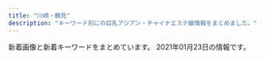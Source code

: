 ```yaml
---
title: "川崎・鶴見"
description: "キーワード別にの巨乳アジアン・チャイナエステ嬢情報をまとめました。"
---
```


新着画像と新着キーワードをまとめています。
2021年01月23日の情報です。

<DmmAffiliateIns />
<KeywordTable
  shops={
    [
    {
        "url": "http://lucky.esnavi.work/",
        "station": "JR\u5ddd\u5d0e\u99c5\u6771\u53e3",
        "img_links": [
            "http://lucky.esnavi.work/sys2.jpg",
            "http://lucky.esnavi.work/news.jpg",
            "http://lucky.esnavi.work/2/uploadimg/1609856021.jpeg",
            "http://lucky.esnavi.work/2/uploadimg/1609855512.jpeg",
            "http://lucky.esnavi.work/2/uploadimg/1609855626.jpeg",
            "http://lucky.esnavi.work/2/uploadimg/1609854808.jpeg",
            "http://lucky.esnavi.work/sys1.jpg",
            "http://lucky.esnavi.work/staff_t.jpg",
            "http://lucky.esnavi.work/head.jpg",
            "http://lucky.esnavi.work/int1.png",
            "http://lucky.esnavi.work/m.jpg",
            "http://lucky.esnavi.work/2/uploadimg/1609854972.jpeg",
            "http://lucky.esnavi.work/s1.png",
            "http://lucky.esnavi.work/2/uploadimg/1609855912.jpeg",
            "http://lucky.esnavi.work/2/uploadimg/1609855429.jpeg"
        ],
        "name": "LUCKY",
        "keywords": {
            "89": 4,
            "\u80f8": 1,
            "90": 1,
            "88": 1,
            "92": 1
        }
    },
    {
        "keywords": {},
        "img_links": [
            "http://t-lucky.work/images/4.jpg",
            "http://t-lucky.work/images/3.jpg",
            "http://t-lucky.work/staff/emi.jpg",
            "http://t-lucky.work/images/2.jpg",
            "http://t-lucky.work/images/interior_t.jpg",
            "http://t-lucky.work/sp/staff/yumi.jpg",
            "http://t-lucky.work/staff/yuki.jpg",
            "http://t-lucky.work/images/b3.jpg",
            "http://t-lucky.work/sp/images/topgirl.jpg",
            "http://t-lucky.work/sp/staff/mimi.jpg",
            "http://t-lucky.work/images/7.jpg",
            "http://t-lucky.work/sp/images/int1.jpg",
            "http://t-lucky.work/images/sys3.jpg",
            "http://t-lucky.work/images/5.jpg",
            "http://t-lucky.work/sp/img/mimi1.jpg",
            "http://t-lucky.work/img/emi1.jpg",
            "http://t-lucky.work/img/yuki1.jpg",
            "http://t-lucky.work/sp/images/b3.jpg",
            "http://t-lucky.work/sp/img/aya1.jpg",
            "http://t-lucky.work/images/news.jpg",
            "http://t-lucky.work/images/sys2.jpg",
            "http://t-lucky.work/staff/mika.jpg",
            "http://t-lucky.work/sp/menu/top.jpg",
            "http://t-lucky.work/sp/images/top.jpg",
            "http://t-lucky.work/sp/images/ac1.jpg",
            "http://t-lucky.work/sp/menu/interior.jpg",
            "http://t-lucky.work/images/staff_t.jpg",
            "http://t-lucky.work/sp/images/menu/top.jpg",
            "http://t-lucky.work/img/yumi1.jpg",
            "http://t-lucky.work/sp/staff/rei.jpg",
            "http://t-lucky.work/sp/img/rei1.jpg",
            "http://t-lucky.work/sp/images/tel.jpg",
            "http://t-lucky.work/img/yuyu1.jpg",
            "http://t-lucky.work/sp/staff/mika.jpg",
            "http://t-lucky.work/images/sys4.jpg",
            "http://t-lucky.work/staff/aya.jpg",
            "http://t-lucky.work/images/6.jpg",
            "http://t-lucky.work/staff/mimi.jpg",
            "http://t-lucky.work/images/int2.jpg",
            "http://t-lucky.work/sp/images/news.jpg",
            "http://t-lucky.work/images/sm.jpg",
            "http://t-lucky.work/img/aya1.jpg",
            "http://t-lucky.work/sp/images/newsb.jpg",
            "http://t-lucky.work/sp/staff/yuyu.jpg",
            "http://t-lucky.work/images/1.jpg",
            "http://t-lucky.work/images/sys1.jpg",
            "http://t-lucky.work/sp/menu/staff.jpg",
            "http://t-lucky.work/images/8.jpg",
            "http://t-lucky.work/images/head.jpg",
            "http://t-lucky.work/images/int1.jpg",
            "http://t-lucky.work/sp/img/emi1.jpg",
            "http://t-lucky.work/sp/staff/rina.jpg",
            "http://t-lucky.work/sp/img/mika1.jpg",
            "http://t-lucky.work/staff/rei.jpg",
            "http://t-lucky.work/sp/images/b1.jpg",
            "http://t-lucky.work/sp/img/rina1.jpg",
            "http://t-lucky.work/sp/staff/emi.jpg",
            "http://t-lucky.work/images/b2.jpg",
            "http://t-lucky.work/sp/images/menu/staff.jpg",
            "http://t-lucky.work/images/line.png",
            "http://t-lucky.work/sp/images/pc.jpg",
            "http://t-lucky.work/staff/rina.jpg",
            "http://t-lucky.work/sp/staff/aya.jpg",
            "http://t-lucky.work/sp/staff/yuki.jpg",
            "http://t-lucky.work/sp/images/staff_t.jpg",
            "http://t-lucky.work/sp/images/sys2.jpg",
            "http://t-lucky.work/img/rina1.jpg",
            "http://t-lucky.work/img/mika1.jpg",
            "http://t-lucky.work/sp/images/head.jpg",
            "http://t-lucky.work/sp/images/rec1.jpg",
            "http://t-lucky.work/sp/images/int2.jpg",
            "http://t-lucky.work/images/ta.jpg",
            "http://t-lucky.work/sp/images/interior_t.jpg",
            "http://t-lucky.work/sp/images/b2.jpg",
            "http://t-lucky.work/img/mimi1.jpg",
            "http://t-lucky.work/sp/images/sys1.jpg",
            "http://t-lucky.work/images/9.jpg",
            "http://t-lucky.work/images/b1.jpg",
            "http://t-lucky.work/sp/img/yuyu1.jpg",
            "http://t-lucky.work/sp/img/yumi1.jpg",
            "http://t-lucky.work/images/tr.jpg",
            "http://t-lucky.work/sp/images/footer.jpg",
            "http://t-lucky.work/staff/yumi.jpg",
            "http://t-lucky.work/img/rei1.jpg",
            "http://t-lucky.work/sp/img/yuki1.jpg",
            "http://t-lucky.work/staff/yuyu.jpg"
        ],
        "name": "Lucky\u30fb\u30e9\u30c3\u30ad\u30fc",
        "station": "\u9db4\u898b\u99c5\u6771\u53e3",
        "url": "http://t-lucky.work/"
    },
    {
        "station": "\u4eac\u6025\u9db4\u898b\u99c5\u6771\u53e3",
        "name": "Smile",
        "keywords": {
            "E": 2,
            "D": 4,
            "C": 16
        },
        "url": "http://tsurumi-est.xyz/",
        "img_links": [
            "http://tsurumi-est.xyz/g1.jpg",
            "http://tsurumi-est.xyz/images/g0.jpg",
            "http://tsurumi-est.xyz/images/int1.jpg",
            "http://tsurumi-est.xyz/images/mens-esthe1.png",
            "http://tsurumi-est.xyz/images/top.jpg",
            "http://tsurumi-est.xyz/images/s_staff.png",
            "http://tsurumi-est.xyz/images/s_staff1.png",
            "http://tsurumi-est.xyz/images/g3.jpg",
            "http://tsurumi-est.xyz/g0.jpg",
            "http://tsurumi-est.xyz/images/int2.jpg",
            "http://tsurumi-est.xyz/g3.jpg",
            "http://tsurumi-est.xyz/images/g1.jpg",
            "http://tsurumi-est.xyz/images/g5.jpg",
            "http://cdn.dino-es.com/images/logo/88x31NewDinoEs.png",
            "http://tsurumi-est.xyz/images/mobile.png",
            "http://tsurumi-est.xyz/images/flash2.jpg",
            "http://tsurumi-est.xyz/images/g2.jpg",
            "http://momipara.jp/img/link/momi88.jpg",
            "http://tsurumi-est.xyz/g2.jpg",
            "http://tsurumi-est.xyz/images/flash.jpg"
        ]
    },
    {
        "url": "http://good.abnavi.info/",
        "name": "GooD",
        "keywords": {
            "86": 16,
            "88": 8,
            "E": 8,
            "C": 16,
            "D": 40,
            "85": 32,
            "84": 8
        },
        "station": "JR\u9db4\u898b\u99c5\u6771\u53e3",
        "img_links": [
            "http://good.abnavi.info/images/top2.jpg",
            "http://good.abnavi.info/photos/sites/25/2020/12/202012120133023.jpg",
            "http://good.abnavi.info/images/top-sp1.jpg",
            "http://good.abnavi.info/images/acc.jpg",
            "http://good.abnavi.info/photos/sites/25/2020/06/2020062506163384.jpg",
            "http://good.abnavi.info/photos/sites/25/2020/10/2020100606155663.jpg",
            "http://good.abnavi.info/images/top-sp2.jpg",
            "http://good.abnavi.info/images/top1.jpg",
            "http://good.abnavi.info/photos/sites/25/2020/03/2020031006353919.jpg",
            "http://good.abnavi.info/images/pagetop.jpg",
            "http://good.abnavi.info/photos/sites/25/2020/05/2020052804013963.jpg",
            "http://good.abnavi.info/photos/sites/25/2020/08/2020081403120864.jpg",
            "http://good.abnavi.info/photos/sites/25/2020/03/2020031701491235.jpg",
            "http://good.abnavi.info/images/staff0.jpg"
        ]
    },
    {
        "name": "\u30c1\u30a7\u30ea\u30fc",
        "keywords": {},
        "station": "JR\u9db4\u898b\u99c5\u897f\u53e3",
        "img_links": [
            "http://cherry.est-gogo.com/gals/rie1.jpg",
            "http://cherry.est-gogo.com/images/toystory.jpg",
            "http://cherry.est-gogo.com/gals/hitomi1.jpg",
            "http://cherry.est-gogo.com/gals/mayumi1.jpg",
            "http://cherry.est-gogo.com/gals/risa1.jpg",
            "http://cherry.est-gogo.com/img/kana1.jpg",
            "http://cherry.est-gogo.com/img/riri1.jpg",
            "http://cherry.est-gogo.com/images/pv02.jpg",
            "http://cherry.est-gogo.com/gals/saya1.jpg",
            "http://cherry.est-gogo.com/images/kp2.jpg",
            "http://cherry.est-gogo.com/gals/mimi1.jpg",
            "http://cherry.est-gogo.com/gals/kana1.jpg",
            "http://cherry.est-gogo.com/gals/hana1.jpg",
            "http://cherry.est-gogo.com/images/info.png",
            "http://cherry.est-gogo.com/gals/kaori1.jpg",
            "http://cherry.est-gogo.com/images/kp1.jpg",
            "http://cherry.est-gogo.com/img/hana1.jpg",
            "http://cherry.est-gogo.com/img/rie1.jpg",
            "http://cherry.est-gogo.com/images/kp4.jpg",
            "http://cherry.est-gogo.com/img/kaori1.jpg",
            "http://cherry.est-gogo.com/images/pv03.jpg",
            "http://cherry.est-gogo.com/gals/riri1.jpg",
            "http://cherry.est-gogo.com/images/kp3.jpg",
            "http://cherry.est-gogo.com/images/qr.jpg",
            "http://cherry.est-gogo.com/gals/ai1.jpg",
            "http://cherry.est-gogo.com/img/saya1.jpg",
            "http://cherry.est-gogo.com/img/risa1.jpg",
            "http://cherry.est-gogo.com/img/mimi1.jpg",
            "http://cherry.est-gogo.com/gals/nana1.jpg",
            "http://cherry.est-gogo.com/images/pv01.jpg"
        ],
        "url": "http://cherry.est-gogo.com/"
    },
    {
        "station": "JR\u9db4\u898b\u99c5\u6771\u53e3",
        "name": "\u798f\u7e01\u30fbFUKUEN",
        "keywords": {
            "G": 2,
            "\u80f8": 1,
            "\u30bb\u30af\u30b7\u30fc": 2
        },
        "img_links": [
            "http://www.fukuen.in/img/girl/list/slist96d9c126d47d500beae8ef28f29eb366a.jpg",
            "http://www.fukuen.in/img/girl/list/swest5751a73c1d67d106b755f2a10f214b1fb.jpg",
            "http://www.fukuen.in/img/material/sentai2.jpg",
            "http://www.fukuen.in/img/girl/main/smain82429f69a5e0facf26b5c596ab5374c79a.jpg",
            "http://www.fukuen.in/img/girl/main/smain81429f69a5e0facf26b5c596ab5374c79a.jpg",
            "http://www.fukuen.in/img/girl/extra/ai_20200914_1.jpg",
            "http://www.fukuen.in/img/material/akasuri6rev1.jpg",
            "http://www.fukuen.in/img/girl/list/swest4f486b583999cfcec7913d7843c608159.jpg",
            "http://www.fukuen.in/img/girl/list/slist5751a73c1d67d106b755f2a10f214b1fb.jpg",
            "http://www.fukuen.in/img/girl/extra/yuki_20200912_3.jpg",
            "http://www.fukuen.in/img/material/shiatsu2.jpg",
            "http://www.fukuen.in/img/girl/extra/yuki_20200912_4.jpg",
            "http://www.fukuen.in/img/girl/extra/hotaru200809_4min75.jpg",
            "http://www.fukuen.in/img/girl/main/smain938323e29e851f98b7ae489f32a7802aad.jpg",
            "http://www.fukuen.in/img/girl/extra/ai_20200914_2.jpg",
            "http://www.fukuen.in/img/girl/main/smain12372fb92a183b52eed6697b1dc18d650f.jpg",
            "http://www.fukuen.in/img/girl/extra/hotaru200809_1min75.jpg",
            "http://www.fukuen.in/img/girl/extra/hotaru200809_2min75.jpg",
            "http://www.fukuen.in/img/material/oil6.jpg",
            "http://www.fukuen.in/img/girl/main/smain928323e29e851f98b7ae489f32a7802aad.jpg",
            "http://www.fukuen.in/img/girl/list/slist7a7cd4a2a61a08aea05c874262bd2983c.jpg",
            "http://www.fukuen.in/img/girl/extra/ai_20200914_3.jpg",
            "http://www.fukuen.in/img/material/akasuri2rev1.jpg",
            "http://www.fukuen.in/img/girl/extra/hotaru200809_3min75.jpg",
            "http://www.fukuen.in/img/material/arrow_next.png",
            "http://www.fukuen.in/img/girl/main/smain918323e29e851f98b7ae489f32a7802aad.jpg",
            "http://www.fukuen.in/img/material/sentai4.jpg",
            "http://www.fukuen.in/img/girl/list/slist11a00cec64c1902f8f81d6458bd81ecc3.jpg",
            "http://www.fukuen.in/img/camp/20200610_shinki.jpg",
            "http://www.fukuen.in/img/girl/extra/yuki_20200912_5.jpg",
            "http://www.fukuen.in/img/camp/20201101_hotoil.png",
            "http://www.fukuen.in/img/girl/list/swest25902fb05705d4f4dcd3bb55fc78d46ee.jpg",
            "http://www.fukuen.in/img/girl/main/smain115a604c7246ee7ef21ea1371bf0f8ae541.jpg",
            "http://www.fukuen.in/img/material/arrow_prev.png",
            "http://www.fukuen.in/img/girl/extra/risa_20200923_1.jpg",
            "http://www.fukuen.in/img/girl/list/slist1154c6465b3e80f1950af663ae9de86840.jpg",
            "http://www.fukuen.in/img/girl/main/smain721ab20435a050b6117e25de016c851a5e.jpg",
            "http://www.fukuen.in/img/girl/list/slist8fbaefba79306aed7d52f3369481c4f79.jpg",
            "http://www.fukuen.in/img/material/oil4.jpg",
            "http://www.fukuen.in/img/material/oil2.jpg",
            "http://www.fukuen.in/img/girl/list/swest11a00cec64c1902f8f81d6458bd81ecc3.jpg",
            "http://www.fukuen.in/img/girl/pickup/pickup20200705191440.jpg",
            "http://www.fukuen.in/img/camp/20201101_deluxe.png",
            "http://www.fukuen.in/img/girl/list/swest1276c3f8b7d0a2900b5557ad186572c1c5.jpg",
            "http://www.fukuen.in/img/girl/main/smain711ab20435a050b6117e25de016c851a5e.jpg",
            "http://www.fukuen.in/img/girl/main/smain736910286ab0a44682bfc6f093f287b998.jpg",
            "http://www.fukuen.in/img/material/oil1.jpg",
            "http://www.fukuen.in/img/girl/main/smain11154c6465b3e80f1950af663ae9de86840.jpg",
            "http://www.fukuen.in/img/girl/main/smain941ecbbcf1db74ffedbe8ce80b5bdc33f8.jpg",
            "http://www.fukuen.in/img/girl/list/slist126deb548c2a3ab378099293db5afcc041.jpg",
            "http://www.fukuen.in/img/girl/list/swest72b8648aae56da25b7c7573dc007cc2de.jpg",
            "http://www.fukuen.in/img/girl/list/slist21d95f10417cbe687c362ac86a6caaf51.jpg",
            "http://www.fukuen.in/img/girl/pickup/pickup20200705191159.jpg",
            "http://www.fukuen.in/img/girl/main/smain113a604c7246ee7ef21ea1371bf0f8ae541.jpg",
            "http://www.fukuen.in/img/material/oil3.jpg",
            "http://www.fukuen.in/img/material/shiatsu5rev1.jpg",
            "http://www.fukuen.in/img/girl/main/smain8415e8cbb1c49eb7c8caa026cbfa4e5e53.jpg",
            "http://www.fukuen.in/img/girl/main/smain112a604c7246ee7ef21ea1371bf0f8ae541.jpg",
            "http://www.fukuen.in/img/girl/main/smain21a5f5188f9c41ddb221fc0bead2a8556b.jpg",
            "http://www.fukuen.in/img/girl/pickup/pickup20200705191051.jpg",
            "http://www.fukuen.in/img/girl/extra/risa_20200923_3.jpg",
            "http://www.fukuen.in/img/girl/list/swest96d9c126d47d500beae8ef28f29eb366a.jpg",
            "http://www.fukuen.in/img/girl/extra/yuki_20200912_1.jpg",
            "http://www.fukuen.in/img/girl/extra/risa_20200923_2.jpg",
            "http://www.fukuen.in/img/girl/main/smain425ef08e32ca6d2936eee599647ef1be42.jpg",
            "http://www.fukuen.in/img/girl/extra/risa_20200923_4.jpg",
            "http://www.fukuen.in/img/girl/list/swest1154c6465b3e80f1950af663ae9de86840.jpg",
            "http://www.fukuen.in/img/girl/main/smain52fb1c032274e28d599eed619e1bedc3e4.jpg",
            "http://www.fukuen.in/img/girl/main/smain746910286ab0a44682bfc6f093f287b998.jpg",
            "http://www.fukuen.in/img/girl/main/smain13372fb92a183b52eed6697b1dc18d650f.jpg",
            "http://www.fukuen.in/img/material/shiatsu3.jpg",
            "http://www.fukuen.in/img/girl/main/smain11372fb92a183b52eed6697b1dc18d650f.jpg",
            "http://www.fukuen.in/img/girl/main/smain83429f69a5e0facf26b5c596ab5374c79a.jpg",
            "http://www.fukuen.in/img/material/akasuri4.jpg",
            "http://www.fukuen.in/img/girl/main/smain12276c3f8b7d0a2900b5557ad186572c1c5.jpg",
            "http://www.fukuen.in/img/material/akasuri5rev1.jpg",
            "http://www.fukuen.in/img/girl/main/smain41f486b583999cfcec7913d7843c608159.jpg",
            "http://www.fukuen.in/img/girl/main/smain435ef08e32ca6d2936eee599647ef1be42.jpg",
            "http://www.fukuen.in/img/girl/main/smain22a5f5188f9c41ddb221fc0bead2a8556b.jpg",
            "http://www.fukuen.in/img/material/shiatsu1.jpg",
            "http://www.fukuen.in/img/girl/main/smain12176c3f8b7d0a2900b5557ad186572c1c5.jpg",
            "http://www.fukuen.in/img/material/sentai6rev1.jpg",
            "http://www.fukuen.in/img/girl/main/smain114a604c7246ee7ef21ea1371bf0f8ae541.jpg",
            "http://www.fukuen.in/img/girl/main/smain951ecbbcf1db74ffedbe8ce80b5bdc33f8.jpg",
            "http://www.fukuen.in/img/girl/extra/risa_20200923_5.jpg",
            "http://www.fukuen.in/img/girl/main/smain23a5f5188f9c41ddb221fc0bead2a8556b.jpg",
            "http://www.fukuen.in/img/material/image_auth.png",
            "http://www.fukuen.in/img/material/shiatsu6.jpg",
            "http://www.fukuen.in/img/material/sentai3.jpg",
            "http://www.fukuen.in/img/material/front.jpg",
            "http://www.fukuen.in/img/girl/extra/yuki_20200912_2.jpg",
            "http://www.fukuen.in/img/girl/main/smain513f8bf8e4517330b71f7b182328a05400.jpg",
            "http://www.fukuen.in/img/girl/main/smain123f3ae0063654627ed21fdac7f7f732cb0.jpg",
            "http://www.fukuen.in/img/material/akasuri1.jpg",
            "http://www.fukuen.in/img/material/shiatsu4rev1.jpg",
            "http://www.fukuen.in/img/material/akasuri3.jpg",
            "http://www.fukuen.in/img/girl/extra/ai_20200914_4.jpg",
            "http://www.fukuen.in/img/girl/main/smain53fb1c032274e28d599eed619e1bedc3e4.jpg",
            "http://www.fukuen.in/img/material/oil5.jpg",
            "http://www.fukuen.in/img/material/bath.jpg",
            "http://www.fukuen.in/img/girl/pickup/pickup20200705191524.jpg",
            "http://www.fukuen.in/img/girl/list/slist48970948df1b5f673ddccf8bdc1c27ca3.jpg",
            "http://www.fukuen.in/img/material/sentai5rev1.jpg",
            "http://www.fukuen.in/img/girl/list/swest8fbaefba79306aed7d52f3369481c4f79.jpg",
            "http://www.fukuen.in/img/material/sentai1.jpg"
        ],
        "url": "http://www.fukuen.in/"
    },
    {
        "url": "http://esthe-heal.com/",
        "keywords": {
            "C": 23
        },
        "img_links": [
            "http://esthe-heal.com/staff/sayuri/01mb.jpg",
            "http://esthe-heal.com/img/ttl_staff.png",
            "http://esthe-heal.com/staff/mimi/01.jpg",
            "http://esthe-heal.com/staff/rui/01mb.jpg",
            "http://esthe-heal.com/staff/miho/01.jpg",
            "http://esthe-heal.com/staff/sizuka/01.jpg",
            "http://esthe-heal.com/staff/mimi/01mb.jpg",
            "http://esthe-heal.com/staff/aya/01mb.jpg",
            "http://esthe-heal.com/i/files/homeimg.jpg",
            "http://esthe-heal.com/staff/sakura/01.jpg",
            "http://esthe-heal.com/staff/sizuka/01mb.jpg",
            "http://esthe-heal.com/staff/miho/01mb.jpg",
            "http://esthe-heal.com/staff/momo/01mb.jpg",
            "http://esthe-heal.com/img/ttl_mobile.png",
            "http://esthe-heal.com/img/ttl_recbnr.png",
            "http://esthe-heal.com/staff/yuyu/01mb.jpg",
            "http://esthe-heal.com/staff/yuyu/01.jpg",
            "http://esthe-heal.com/staff/aya/01.jpg",
            "http://esthe-heal.com/staff/sakura/01mb.jpg",
            "http://esthe-heal.com/staff/kana/01.jpg",
            "http://esthe-heal.com/staff/rubi/01mb.jpg",
            "http://esthe-heal.com/staff/rubi/01.jpg",
            "http://esthe-heal.com/staff/momo/01.jpg",
            "http://esthe-heal.com/staff/haruna/01.jpg",
            "http://esthe-heal.com/pic/head.jpg",
            "http://esthe-heal.com/staff/rui/01.jpg",
            "http://esthe-heal.com/staff/yuki/01mb.jpg",
            "http://esthe-heal.com/img/att.jpg",
            "http://esthe-heal.com/staff/kaori/01mb.jpg",
            "http://esthe-heal.com/img/ttl_pickup.png",
            "http://esthe-heal.com/staff/kana/01mb.jpg",
            "http://esthe-heal.com/img/link/koko_234x60.png",
            "http://esthe-heal.com/img/ttl_wnew.png",
            "http://esthe-heal.com/staff/kaori/01.jpg",
            "http://esthe-heal.com/staff/sayuri/01.jpg",
            "http://esthe-heal.com/staff/haruna/01mb.jpg",
            "http://esthe-heal.com/staff/yuki/01.jpg"
        ],
        "station": "JR\u9db4\u898b\u99c5\u6771\u53e3",
        "name": "Yulala"
    },
    {
        "url": "http://kafu.ests.co/",
        "name": "\u5bf5\u6df1\u82b1\u98a8",
        "keywords": {
            "83": 3,
            "C": 21,
            "82": 3
        },
        "station": "JR\u77e2\u5411\u99c5\u897f\u53e3",
        "img_links": [
            "http://kafu.ests.co/images/s_mobile.jpg",
            "http://kafu.ests.co/images/mobile.jpg",
            "http://kafu.ests.co/images/room3.jpg",
            "http://kafu.ests.co/photos/sites/7/2017/10/2017101205420065.jpg",
            "http://kafu.ests.co/images/s_staff1.jpg",
            "http://kafu.ests.co/images/room4.jpg",
            "http://kafu.ests.co/images/s_face.jpg",
            "http://kafu.ests.co/images/n3.jpg",
            "http://kafu.ests.co/photos/sites/7/2017/02/2.jpg",
            "http://kafu.ests.co/images/room1.jpg",
            "http://kafu.ests.co/photos/sites/7/2017/10/2017100904034561.png",
            "http://kafu.ests.co/photos/sites/7/2017/10/2017100904034443.png",
            "http://kafu.ests.co/images/s_news.jpg",
            "http://kafu.ests.co/images/nbj1.jpg",
            "http://kafu.ests.co/images/face_bj.jpg",
            "http://kafu.ests.co/images/s_pick.jpg",
            "http://kafu.ests.co/images/room2.jpg",
            "http://kafu.ests.co/images/s_link.jpg",
            "http://kafu.ests.co/images/face_bj3.jpg",
            "http://kafu.ests.co/images/nbj3.jpg",
            "http://kafu.ests.co/images/top.png",
            "http://kafu.ests.co/images/n1.jpg",
            "http://kafu.ests.co/photos/sites/7/2017/02/1.jpg",
            "http://kafu.ests.co/photos/sites/7/2017/10/2017101205420191.jpg",
            "http://kafu.ests.co/images/line.jpg",
            "http://kafu.ests.co/images/s_staff.jpg"
        ]
    },
    {
        "station": "JR\u9db4\u898b\u99c5\u6771\u53e3",
        "keywords": {},
        "url": "http://aroma-zero.com/",
        "name": "Zero Aroma",
        "img_links": [
            "http://aroma-zero.com/images/04.jpg",
            "http://aroma-zero.com/images/01.jpg",
            "http://aroma-zero.com/images/03.jpg",
            "http://aroma-zero.com/images/icon_new.png",
            "http://aroma-zero.com/images/02.jpg"
        ]
    },
    {
        "url": "http://asatsuyu-es.com/",
        "img_links": [
            "http://asatsuyu-es.com/images/st05.jpg",
            "http://asatsuyu-es.com/images/picktiao.jpg",
            "http://asatsuyu-es.com/images/st02.jpg",
            "http://asatsuyu-es.com/images/mobile.jpg",
            "http://asatsuyu-es.com/images/st04.jpg",
            "http://asatsuyu-es.com/images/room6.jpg",
            "http://asatsuyu-es.com/images/room2.jpg",
            "http://asatsuyu-es.com/images/room4.jpg",
            "http://asatsuyu-es.com/images/newfacetiao.jpg",
            "http://asatsuyu-es.com/images/st01.jpg",
            "http://asatsuyu-es.com/images/newtiao.jpg",
            "http://asatsuyu-es.com/images/st03b.jpg",
            "http://asatsuyu-es.com/images/st05b.jpg",
            "http://asatsuyu-es.com/images/room1.jpg",
            "http://asatsuyu-es.com/images/room3.jpg",
            "http://asatsuyu-es.com/images/zi_staff.png",
            "http://asatsuyu-es.com/images/top01.jpg",
            "http://asatsuyu-es.com/images/st03.jpg"
        ],
        "keywords": {
            "C": 12,
            "D": 2,
            "87": 1,
            "86": 1
        },
        "name": "\u671d\u9732",
        "station": "JR\u9db4\u898b\u99c5\u897f\u53e3"
    },
    {
        "url": "http://genkimori.ests.jp/",
        "name": "\u4eba\u9b5a\u306e\u604b",
        "img_links": [
            "http://genkimori.ests.jp/photos/sites/53/2020/10/2020101305274630.jpg",
            "http://genkimori.ests.jp/photos/sites/53/2020/11/2020110803050660.jpg",
            "http://genkimori.ests.jp/photos/sites/53/2020/11/2020110203413312.jpg",
            "http://genkimori.ests.jp/photos/sites/53/2020/08/2020080407354625.jpg",
            "http://genkimori.ests.jp/photos/sites/53/2020/02/2020020409105330.jpg",
            "http://genkimori.ests.jp/photos/sites/53/2019/10/2019103109203158.jpg",
            "http://genkimori.ests.jp/link/e0016.jpg",
            "http://genkimori.ests.jp/photos/sites/53/2020/11/2020110203413991.jpg",
            "http://genkimori.ests.jp/photos/sites/53/2019/12/2019120607382674.jpg",
            "http://genkimori.ests.jp/photos/sites/53/2020/09/2020091104500682.jpg",
            "http://genkimori.ests.jp/photos/sites/53/2020/08/202008290414582.jpg",
            "http://genkimori.ests.jp/photos/sites/53/2019/07/2019070103055338.jpg",
            "http://genkimori.ests.jp/link/esthelove88-31.jpg",
            "http://genkimori.ests.jp/link/massage-de_88_31.jpg",
            "http://genkimori.ests.jp/images/r03.jpg",
            "http://genkimori.ests.jp/photos/sites/53/2020/10/2020100606390249.jpg",
            "http://genkimori.ests.jp/images/infor.png",
            "http://genkimori.ests.jp/images/mobile.png",
            "http://genkimori.ests.jp/photos/sites/53/2020/08/2020080607415210.jpg",
            "http://genkimori.ests.jp/photos/sites/53/2020/08/2020082904145169.jpg",
            "http://genkimori.ests.jp/photos/sites/53/2020/08/2020080202511846.jpg",
            "http://genkimori.ests.jp/photos/sites/53/2020/09/2020092806215050.jpg",
            "http://genkimori.ests.jp/link/walker88.jpg",
            "http://genkimori.ests.jp/images/tit-gat.png",
            "http://genkimori.ests.jp/images/top.png",
            "http://genkimori.ests.jp/photos/sites/53/2019/10/2019102105454876.jpg",
            "http://menlog.net/link/menlog8831.jpg",
            "http://genkimori.ests.jp/photos/sites/53/2020/08/2020080103084914.jpg",
            "http://genkimori.ests.jp/photos/sites/53/2020/07/2020072602181030.jpg",
            "http://genkimori.ests.jp/photos/sites/53/2019/11/2019111506411882.jpg",
            "http://genkimori.ests.jp/images/tite-staff.png",
            "http://genkimori.ests.jp/images/r02.jpg",
            "http://genkimori.ests.jp/photos/sites/53/2019/09/2019091905013899.jpg",
            "http://genkimori.ests.jp/photos/sites/53/2020/08/2020081404295888.jpg",
            "http://genkimori.ests.jp/photos/sites/53/2020/10/2020101305274788.jpg",
            "http://genkimori.ests.jp/link/8831.jpg",
            "http://genkimori.ests.jp/images/r04.jpg",
            "http://genkimori.ests.jp/photos/sites/53/2020/10/2020101406394269.jpg",
            "http://genkimori.ests.jp/images/tit-infor.png",
            "http://genkimori.ests.jp/photos/sites/53/2020/07/2020072602180924.jpg",
            "http://genkimori.ests.jp/link/88x31b.jpg",
            "http://genkimori.ests.jp/images/r01.jpg",
            "http://genkimori.ests.jp/images/tit-new.png",
            "http://genkimori.ests.jp/images/tit-pick.png"
        ],
        "station": "JR\u9db4\u898b\u99c5\u6771\u53e3",
        "keywords": {
            "83": 63,
            "D": 273,
            "82": 21,
            "86": 105,
            "87": 84,
            "E": 21,
            "85": 147,
            "C": 154
        }
    },
    {
        "station": "JR\u9db4\u898b\u99c5\u6771\u53e3",
        "keywords": {
            "C": 23,
            "86": 30,
            "D": 90,
            "85": 30,
            "83": 15,
            "87": 15
        },
        "name": "\u521d\u604b",
        "img_links": [
            "https://hatsukoi.est.cm/photos/sites/7/2020/12/2020121803030096.jpg",
            "https://hatsukoi.est.cm/images/top.png",
            "https://hatsukoi.est.cm/images/room3.jpg",
            "https://hatsukoi.est.cm/images/room1.jpg",
            "https://hatsukoi.est.cm/photos/sites/7/2020/12/2020121803025851.jpg",
            "https://hatsukoi.est.cm/images/news_bj1.jpg",
            "https://hatsukoi.est.cm/images/1.png",
            "https://hatsukoi.est.cm/photos/sites/7/2020/12/2020121803025945.jpg",
            "https://hatsukoi.est.cm/photos/sites/7/2020/12/2020122801371330.jpg",
            "https://hatsukoi.est.cm/images/s_topics.jpg",
            "https://hatsukoi.est.cm/images/room2.jpg",
            "https://hatsukoi.est.cm/images/s_face.jpg",
            "https://hatsukoi.est.cm/images/s_link.jpg",
            "https://hatsukoi.est.cm/photos/sites/7/2020/12/2020121803030240.jpg",
            "https://hatsukoi.est.cm/images/s_staff.jpg",
            "https://hatsukoi.est.cm/images/room4.jpg",
            "https://hatsukoi.est.cm/images/end.png",
            "https://hatsukoi.est.cm/photos/sites/7/2020/12/2020121807122812.jpg",
            "https://hatsukoi.est.cm/images/news_bj3.jpg",
            "https://hatsukoi.est.cm/images/face_bj2.jpg"
        ],
        "url": "https://hatsukoi.est.cm/"
    },
    {
        "img_links": [
            "http://iyashi-kaze.oks.bz/images/room4.jpg",
            "http://iyashi-kaze.oks.bz/images/s_service.png",
            "http://iyashi-kaze.oks.bz/images/end.jpg",
            "http://iyashi-kaze.oks.bz/photos/sites/65/2020/01/2020011010172726.jpg",
            "http://iyashi-kaze.oks.bz/photos/sites/65/2020/01/2020011010172383.jpg",
            "http://iyashi-kaze.oks.bz/images/room6.jpg",
            "http://iyashi-kaze.oks.bz/images/s_staff.png",
            "http://iyashi-kaze.oks.bz/photos/sites/65/2020/01/202001101017196.jpg",
            "http://iyashi-kaze.oks.bz/images/s_link.png",
            "http://iyashi-kaze.oks.bz/images/s_pick.png",
            "http://iyashi-kaze.oks.bz/images/service4.jpg",
            "http://iyashi-kaze.oks.bz/images/room3.jpg",
            "http://iyashi-kaze.oks.bz/images/top.jpg",
            "http://iyashi-kaze.oks.bz/images/room1.jpg",
            "http://iyashi-kaze.oks.bz/photos/sites/65/2020/01/2020011010173060.jpg",
            "http://iyashi-kaze.oks.bz/images/room5.jpg",
            "http://iyashi-kaze.oks.bz/images/room2.jpg",
            "http://iyashi-kaze.oks.bz/images/service2.jpg",
            "http://iyashi-kaze.oks.bz/images/service1.jpg",
            "http://iyashi-kaze.oks.bz/images/service3.jpg",
            "http://iyashi-kaze.oks.bz/images/s_news.png",
            "http://iyashi-kaze.oks.bz/images/1.jpg"
        ],
        "station": "JR\u5ddd\u5d0e\u99c5\u6771\u53e3",
        "name": "\u7652\u3057\u98a8\uff5e\u3044\u3084\u3057\u304b\u305c\uff5e",
        "keywords": {
            "D": 15,
            "C": 5,
            "86": 15,
            "84": 5
        },
        "url": "http://iyashi-kaze.oks.bz/"
    },
    {
        "img_links": [
            "http://www.play-land.work/images/b2.jpg",
            "http://www.play-land.work/images/int1.jpg",
            "http://www.play-land.work/sp/staff/saki.jpg",
            "http://www.play-land.work/images/sm.jpg",
            "http://www.play-land.work/sp/images/int4.jpg",
            "http://www.play-land.work/sp/images/head.jpg",
            "http://www.play-land.work/sp/img/saki1.jpg",
            "http://www.play-land.work/img/hinano1.jpg",
            "http://www.play-land.work/images/b1.jpg",
            "http://www.play-land.work/sp/images/int3.jpg",
            "http://www.play-land.work/sp/images/newface.png",
            "http://www.play-land.work/sp/img/hosino1.jpg",
            "http://www.play-land.work/images/int2.jpg",
            "http://www.play-land.work/images/4.jpg",
            "http://www.play-land.work/images/rec1.jpg",
            "http://www.play-land.work/images/sys3.jpg",
            "http://www.play-land.work/sp/images/2.jpg",
            "http://www.play-land.work/images/sys1.jpg",
            "http://www.play-land.work/sp/images/sys1.png",
            "http://www.play-land.work/sp/images/int2.jpg",
            "http://www.play-land.work/staff/hinano.jpg",
            "http://www.play-land.work/images/twitter_t.jpg",
            "http://www.play-land.work/img/yukari1.jpg",
            "http://www.play-land.work/images/tgirl.jpg",
            "http://www.play-land.work/images/2.jpg",
            "http://www.play-land.work/sp/images/twitter.png",
            "http://www.play-land.work/sp/images/topgirl.png",
            "http://www.play-land.work/sp/images/sys3.png",
            "http://www.play-land.work/sp/images/1.jpg",
            "http://www.play-land.work/sp/staff/hosino.jpg",
            "http://www.play-land.work/sp/staff/yukari.jpg",
            "http://www.play-land.work/sp/images/rec2.png",
            "http://www.play-land.work/images/newface.jpg",
            "http://www.play-land.work/sp/staff/hinano.jpg",
            "http://www.play-land.work/images/line.jpg",
            "http://www.play-land.work/sp/images/staff_t.png",
            "http://www.play-land.work/images/ac1.jpg",
            "http://www.play-land.work/images/b4.jpg",
            "http://www.play-land.work/sp/images/3.jpg",
            "http://www.play-land.work/sp/images/ac1.jpg",
            "http://www.play-land.work/sp/images/sys2.png",
            "http://www.play-land.work/images/1.jpg",
            "http://www.play-land.work/images/3.jpg",
            "http://www.play-land.work/img/hosino1.jpg",
            "http://www.play-land.work/images/staff_t.jpg",
            "http://www.play-land.work/images/rec2.jpg",
            "http://www.play-land.work/sp/images/rec1.jpg",
            "http://www.play-land.work/sp/images/interior_t.png",
            "http://www.play-land.work/staff/saki.jpg",
            "http://www.play-land.work/sp/images/line.jpg",
            "http://www.play-land.work/images/interior_t.jpg",
            "http://www.play-land.work/sp/images/4.jpg",
            "http://www.play-land.work/sp/images/footer.jpg",
            "http://www.play-land.work/sp/img/hinano1.jpg",
            "http://www.play-land.work/sp/images/b1.jpg",
            "http://www.play-land.work/sp/images/tel.png",
            "http://www.play-land.work/sp/images/b3.jpg",
            "http://www.play-land.work/staff/yukari.jpg",
            "http://www.play-land.work/staff/hosino.jpg",
            "http://www.play-land.work/sp/img/yukari1.jpg",
            "http://www.play-land.work/sp/images/int1.png",
            "http://www.play-land.work/images/sys2.jpg",
            "http://www.play-land.work/sp/images/b2.jpg",
            "http://www.play-land.work/images/b3.jpg",
            "http://www.play-land.work/images/head.jpg",
            "http://www.play-land.work/img/saki1.jpg"
        ],
        "keywords": {},
        "url": "http://www.play-land.work",
        "station": "\u4eac\u6025\u9db4\u898b\u99c5\u6771\u53e3",
        "name": "HaNa"
    },
    {
        "url": "http://massage-salon.xyz/",
        "name": "\u723d\u3084\u304b\u306a\u671d",
        "station": "JR\u5ddd\u5d0e\u99c5\u6771\u53e3",
        "keywords": {},
        "img_links": [
            "http://massage-salon.xyz/wp-content/themes/template-salon2/images/main2.jpg",
            "http://cdn.dino-es.com/images/logo/200x40DinoEs.png",
            "http://massage-salon.xyz/wp-content/themes/template-salon2/images/main1.jpg",
            "http://massage-salon.xyz/wp-content/uploads/2018/04/s3-500x467.jpg",
            "http://massage-salon.xyz/wp-content/uploads/2018/04/s4-500x467.jpg",
            "http://massage-salon.xyz/wp-content/uploads/2019/02/IMG_0144.jpg",
            "http://massage-salon.xyz/wp-content/themes/template-salon2/images/main3.jpg",
            "http://massage-salon.xyz/wp-content/uploads/2018/12/img_6766.jpg",
            "http://massage-salon.xyz/wp-content/uploads/2019/02/IMG_0142-201x300.jpg",
            "http://massage-salon.xyz/wp-content/uploads/2018/04/s2.jpg",
            "http://massage-salon.xyz/wp-content/uploads/2019/02/IMG_0144-185x300.jpg",
            "http://massage-salon.xyz/wp-content/uploads/2018/12/img_6768-181x300.jpg",
            "http://massage-salon.xyz/wp-content/uploads/2018/04/s3.jpg",
            "http://massage-salon.xyz/wp-content/uploads/2018/04/s2-500x467.jpg",
            "http://massage-salon.xyz/wp-content/themes/template-salon2/images/noimg.jpg",
            "http://massage-salon.xyz/wp-content/uploads/2018/04/s1.jpg",
            "http://massage-salon.xyz/wp-content/uploads/2019/02/IMG_0144-500x750.jpg",
            "http://massage-salon.xyz/wp-content/uploads/2019/02/IMG_0142-500x750.jpg",
            "http://massage-salon.xyz/wp-content/uploads/2018/04/s1-500x466.jpg",
            "http://massage-salon.xyz/wp-content/uploads/2018/04/s4.jpg",
            "http://massage-salon.xyz/wp-content/uploads/2018/12/img_6768.jpg",
            "http://massage-salon.xyz/wp-content/uploads/2018/12/img_6766-182x300.jpg",
            "http://massage-salon.xyz/wp-content/themes/template-salon2/images/header-tel.png",
            "http://massage-salon.xyz/wp-content/uploads/2019/02/IMG_0142-686x1024.jpg"
        ]
    },
    {
        "keywords": {
            "86": 16,
            "87": 16,
            "D": 40,
            "\u30bb\u30af\u30b7\u30fc": 3,
            "88": 16,
            "85": 16,
            "C": 32,
            "89": 8
        },
        "url": "https://moon-beauty.jp/",
        "station": "JR\u9db4\u898b\u99c5\u6771\u53e3",
        "img_links": [
            "https://moon-beauty.jp/wp/wp-content/uploads/2020/09/costume.png",
            "https://moon-beauty.jp/images/staff/nana25_01.png",
            "https://moon-beauty.jp/wp/wp-content/uploads/2017/11/484697b90c0612750e1d8c7c971a16f8.jpg",
            "https://moon-beauty.jp/wp/wp-content/uploads/2017/11/4.png",
            "https://moon-beauty.jp/wp/wp-content/uploads/2017/11/mb_interior01.png",
            "https://moon-beauty.jp/images/costume/cheergirl02.png",
            "https://moon-beauty.jp/wp/wp-content/uploads/2017/12/dde33c6f84f42b29abc164fed911749d-700x1246.jpg",
            "https://moon-beauty.jp/images/staff/rika22_02.png",
            "https://moon-beauty.jp/wp/wp-content/uploads/2017/11/6a08b9c7e55a068553569af35285dd93.jpg",
            "https://moon-beauty.jp/wp/wp-content/uploads/2017/11/3.png",
            "https://moon-beauty.jp/images/costume/cheergirl01.png",
            "https://moon-beauty.jp/images/campaign2017.jpg",
            "https://moon-beauty.jp/wp/wp-content/uploads/2017/11/27e7586ba3689c74b6428ec7dbfe02a6.jpg",
            "https://moon-beauty.jp/images/costume/sailorgirl01.png",
            "https://moon-beauty.jp/wp/wp-content/uploads/2018/09/mb_road02.png",
            "https://moon-beauty.jp/wp/wp-content/uploads/2017/11/6.png",
            "https://moon-beauty.jp/wp/wp-content/uploads/2017/11/play.png",
            "https://moon-beauty.jp/images/costume/nursegirl002.png",
            "https://moon-beauty.jp/images/costume/cabinattendant02.png",
            "https://moon-beauty.jp/wp/wp-content/uploads/2017/11/mb_shower.png",
            "https://moon-beauty.jp/wp/wp-content/uploads/2020/09/nana_info.png",
            "https://moon-beauty.jp/images/staff/izumi23_01.png",
            "https://moon-beauty.jp/wp/wp-content/uploads/2021/01/202102campaign.png",
            "https://moon-beauty.jp/wp/wp-content/uploads/2020/09/rika_info.png",
            "https://moon-beauty.jp/wp/wp-content/uploads/2017/12/3addf91ad6b786b4c3fd2e4322dc1181.jpg",
            "https://moon-beauty.jp/images/staff/eri21_01.png",
            "https://moon-beauty.jp/images/staff/emi24_1.png",
            "https://moon-beauty.jp/wp/wp-content/uploads/2019/07/1907campaign01-700x327.png",
            "https://moon-beauty.jp/images/staff/rika22_01.png",
            "https://moon-beauty.jp/wp/wp-content/uploads/2017/12/1d7d7d3df21218cb91cce28ca987dca8-700x1246.jpg",
            "https://moon-beauty.jp/wp/wp-content/uploads/2017/11/campaign1711-700x327.jpg",
            "https://moon-beauty.jp/wp/wp-content/uploads/2017/11/mb_front.png",
            "https://moon-beauty.jp/wp/wp-content/uploads/2017/11/top01-1.png",
            "https://moon-beauty.jp/images/costume/cabinattendant01.png",
            "https://moon-beauty.jp/images/staff/momoka22_01.png",
            "https://moon-beauty.jp/wp/wp-content/uploads/2020/01/2002campaign-700x327.png",
            "https://moon-beauty.jp/wp/wp-content/uploads/2017/12/1d7d7d3df21218cb91cce28ca987dca8.jpg",
            "https://moon-beauty.jp/wp/wp-content/uploads/2020/06/202006campaign-700x327.png",
            "https://moon-beauty.jp/wp/wp-content/uploads/2019/07/1907campaign02-700x327.png",
            "https://moon-beauty.jp/images/staff/hikari23_01.png",
            "https://moon-beauty.jp/wp/wp-content/uploads/2017/11/27e7586ba3689c74b6428ec7dbfe02a6-700x1244.jpg",
            "https://moon-beauty.jp/wp/wp-content/uploads/2017/12/dde33c6f84f42b29abc164fed911749d.jpg",
            "https://moon-beauty.jp/wp/wp-content/uploads/2017/11/top02.png",
            "https://moon-beauty.jp/images/costume/nursegirl01.png",
            "https://moon-beauty.jp/wp/wp-content/uploads/2017/12/3985d5f04f99b7c5a1b4662bcc831575.jpg",
            "https://moon-beauty.jp/images/staff/ran23_01.png",
            "https://moon-beauty.jp/images/staff/mirai23.png",
            "https://moon-beauty.jp/wp/wp-content/uploads/2018/09/mb_front4.png",
            "https://moon-beauty.jp/wp/wp-content/uploads/2020/09/mirai_info.png",
            "https://moon-beauty.jp/wp/wp-content/uploads/2017/12/3addf91ad6b786b4c3fd2e4322dc1181-700x1246.jpg",
            "https://moon-beauty.jp/wp/wp-content/uploads/2017/11/1.png",
            "https://moon-beauty.jp/images/staff/staff.png",
            "https://moon-beauty.jp/wp/wp-content/uploads/2018/11/1811campaign.png",
            "https://moon-beauty.jp/images/costume/sailorgirl02.png",
            "https://moon-beauty.jp/wp/wp-content/uploads/2017/12/11e78c1189d1307c1c0528ca01cf193e.jpg",
            "https://moon-beauty.jp/wp/wp-content/uploads/2017/11/6a08b9c7e55a068553569af35285dd93-700x1244.jpg",
            "https://moon-beauty.jp/wp/wp-content/uploads/2017/12/7e6728877b7be3eba7dacfced12e3481.jpg",
            "https://moon-beauty.jp/wp/wp-content/uploads/2017/11/top01-1-700x459.png",
            "https://moon-beauty.jp/wp/wp-content/uploads/2019/07/1907campaign01.png",
            "https://moon-beauty.jp/wp/wp-content/uploads/2017/11/5.png",
            "https://moon-beauty.jp/wp/wp-content/uploads/2017/11/9ac2dcf4d411d36df940a44359d1e597.jpg",
            "https://moon-beauty.jp/wp/wp-content/uploads/2017/11/mb_front2.png",
            "https://moon-beauty.jp/wp/wp-content/uploads/2017/11/top03.png",
            "https://moon-beauty.jp/wp/wp-content/uploads/2019/07/1907campaign02.png",
            "https://moon-beauty.jp/images/staff/nana25_02.png",
            "https://moon-beauty.jp/images/staff/hikari23_02.png"
        ],
        "name": "\u6708\u4e0b\u7f8e\u4eba"
    },
    {
        "station": "JR\u77e2\u5411\u99c5",
        "name": "For You",
        "keywords": {
            "E": 14,
            "D": 14
        },
        "url": "http://nymphe-est.xyz/",
        "img_links": [
            "http://nymphe-est.xyz/img/cast6/img3-s.jpg",
            "http://nymphe-est.xyz/img/cast2/img3.jpg",
            "http://nymphe-est.xyz/img/cg02.jpg",
            "http://nymphe-est.xyz/img/cast2/img2-s.jpg",
            "http://nymphe-est.xyz/img/cast6/img1.jpg",
            "http://nymphe-est.xyz/img/m1.png",
            "http://nymphe-est.xyz/img/cast1/img1-s.jpg",
            "http://nymphe-est.xyz/img/open.png",
            "http://nymphe-est.xyz/img/cp-desc1.png",
            "http://nymphe-est.xyz/img/cast3/img3-s.jpg",
            "http://nymphe-est.xyz/img/slide2-3.jpg",
            "http://nymphe-est.xyz/img/cast5/img2-s.jpg",
            "http://nymphe-est.xyz/img/cast4/img2.jpg",
            "http://nymphe-est.xyz/img/cg03.jpg",
            "http://nymphe-est.xyz/img/cp-desc1sp.png",
            "http://nymphe-est.xyz/img/phone.png",
            "http://nymphe-est.xyz/img/cast5/img2.jpg",
            "http://nymphe-est.xyz/img/tel2.png",
            "http://nymphe-est.xyz/img/cast3/img2-s.jpg",
            "http://nymphe-est.xyz/img/cast5/img3-s.jpg",
            "http://nymphe-est.xyz/img/cg01.jpg",
            "http://nymphe-est.xyz/img/cast2/img2.jpg",
            "http://nymphe-est.xyz/img/m5.png",
            "http://nymphe-est.xyz/img/cast3/img1.jpg",
            "http://nymphe-est.xyz/img/cast4/img1.jpg",
            "http://nymphe-est.xyz/img/m2.png",
            "http://nymphe-est.xyz/img/cast1/img1.jpg",
            "http://nymphe-est.xyz/img/cast6/img2-s.jpg",
            "http://nymphe-est.xyz/img/cast4/img1-s.jpg",
            "http://nymphe-est.xyz/img/tit1.png",
            "http://nymphe-est.xyz/img/cg04.jpg",
            "http://nymphe-est.xyz/img/cast1/img2-s.jpg",
            "http://nymphe-est.xyz/img/tit5.png",
            "http://nymphe-est.xyz/img/cast2/img3-s.jpg",
            "http://nymphe-est.xyz/img/cp-ttl.png",
            "http://nymphe-est.xyz/img/tit4.png",
            "http://nymphe-est.xyz/img/slide2-2.jpg",
            "http://nymphe-est.xyz/img/cast1/img2.jpg",
            "http://nymphe-est.xyz/img/h1.png",
            "http://nymphe-est.xyz/img/slide2-4.jpg",
            "http://nymphe-est.xyz/img/cast2/img1-s.jpg",
            "http://nymphe-est.xyz/img/tit3.png",
            "http://nymphe-est.xyz/img/m4.png",
            "http://nymphe-est.xyz/img/cast4/img2-s.jpg",
            "http://nymphe-est.xyz/img/tit6.png",
            "http://nymphe-est.xyz/img/cast3/img3.jpg",
            "http://nymphe-est.xyz/img/cast2/img1.jpg",
            "http://nymphe-est.xyz/img/cast6/img2.jpg",
            "http://nymphe-est.xyz/img/cast6/img1-s.jpg",
            "http://nymphe-est.xyz/img/m3.png",
            "http://nymphe-est.xyz/img/tit2.png",
            "http://nymphe-est.xyz/img/cast5/img1.jpg",
            "http://nymphe-est.xyz/img/cast3/img1-s.jpg",
            "http://nymphe-est.xyz/img/cast5/img1-s.jpg",
            "http://nymphe-est.xyz/img/cast3/img2.jpg",
            "http://nymphe-est.xyz/img/cast5/img3.jpg",
            "http://nymphe-est.xyz/img/cast6/img3.jpg",
            "http://nymphe-est.xyz/img/slide2-1.jpg",
            "http://nymphe-est.xyz/img/m6.png"
        ]
    },
    {
        "name": "\u30d0\u30d6\u308a\u3093\u5a18",
        "keywords": {
            "E": 19,
            "82": 19,
            "C": 76,
            "85": 57,
            "86": 76,
            "83": 19,
            "87": 133,
            "88": 17,
            "D": 188
        },
        "url": "http://baburin.iest.info/",
        "img_links": [
            "http://baburin.iest.info/photos/sites/2/2018/11/2018112214225177.jpg",
            "http://baburin.iest.info/images/acc.jpg",
            "http://baburin.iest.info/photos/sites/2/2019/12/2019121012271150.jpg",
            "http://baburin.iest.info/photos/sites/2/2018/09/2018091006542340.jpg",
            "http://baburin.iest.info/images/top.png",
            "http://baburin.iest.info/images/s_pick.jpg",
            "http://baburin.iest.info/photos/sites/2/2018/06/2018062508384319.jpg",
            "http://baburin.iest.info/photos/sites/2/2019/12/2019121012290043.jpg",
            "http://baburin.iest.info/photos/sites/2/2018/12/2018120114132410.jpg",
            "http://baburin.iest.info/images/s_info.jpg",
            "http://baburin.iest.info/photos/sites/2/2020/02/2020021216314936.jpg",
            "http://baburin.iest.info/photos/sites/2/2019/06/2019062312555740.jpg",
            "http://baburin.iest.info/images/mibile.jpg",
            "http://baburin.iest.info/photos/sites/2/2019/12/2019121112381870.jpg",
            "http://baburin.iest.info/images/s_staff.jpg",
            "http://baburin.iest.info/images/staff0.jpg",
            "http://baburin.iest.info/images/s_news.jpg",
            "http://baburin.iest.info/images/s_face.jpg",
            "http://baburin.iest.info/photos/sites/2/2020/02/2020020617495273.jpg",
            "http://baburin.iest.info/photos/sites/2/2018/03/1.jpg",
            "http://baburin.iest.info/photos/sites/2/2018/07/2018072409124390.jpg",
            "http://baburin.iest.info/photos/sites/2/2018/06/2018063004421199.jpg",
            "http://baburin.iest.info/photos/sites/2/2019/12/2019121012234134.jpg",
            "http://baburin.iest.info/images/acc1.jpg",
            "http://baburin.iest.info/photos/sites/2/2020/10/2020100615314175.jpg",
            "http://baburin.iest.info/photos/sites/2/2018/10/2018103017042054.jpg"
        ],
        "station": "\u4eac\u6025\u9db4\u898b\u99c5\u6771\u53e3"
    },
    {
        "img_links": [
            "http://www.crownman.tank.jp/public/20201225-105416-366.jpeg",
            "http://www.crownman.tank.jp/public/20201015-184159-562.jpeg",
            "http://www.crownman.tank.jp/public/20190404-200155-177.jpeg",
            "http://www.crownman.tank.jp/images/zj.png",
            "http://www.crownman.tank.jp/public/20191227-014512-475.jpeg",
            "http://www.crownman.tank.jp/public/20181102-021419-221.jpeg",
            "http://www.crownman.tank.jp/public/20200910-085241-389.jpeg",
            "http://www.crownman.tank.jp/public/20201211-095449-581.jpeg",
            "http://www.crownman.tank.jp/public/20201024-121027-887.jpeg",
            "http://www.crownman.tank.jp/public/20190928-012818-601.png",
            "http://www.crownman.tank.jp/public/20190920-175927-867.png",
            "http://www.crownman.tank.jp/public/20201016-024617-911.jpeg",
            "http://www.crownman.tank.jp/images/h5.jpg",
            "http://www.crownman.tank.jp/public/20190512-114325-285.jpeg",
            "http://www.crownman.tank.jp/ueditor/php/upload/image/20200828/1598625782230952.jpeg",
            "http://www.crownman.tank.jp/images/contact.png",
            "http://www.crownman.tank.jp/public/20200901-211921-794.jpeg",
            "http://www.crownman.tank.jp/public/20200304-222724-586.jpeg",
            "http://www.crownman.tank.jp/public/20181103-143855-981.jpeg",
            "http://www.crownman.tank.jp/public/20190809-023452-629.jpeg",
            "http://www.crownman.tank.jp/images/scrollToTop.png",
            "http://www.crownman.tank.jp/public/20190410-032921-983.jpeg",
            "http://www.crownman.tank.jp/public/20200608-145235-893.jpeg",
            "http://www.crownman.tank.jp/public/20200130-023314-296.png",
            "http://www.crownman.tank.jp/images/br.png",
            "http://www.crownman.tank.jp/public/20190812-214900-811.jpeg",
            "http://www.crownman.tank.jp/images/br1.png",
            "http://www.crownman.tank.jp/public/20201010-151120-691.jpeg",
            "http://www.crownman.tank.jp/public/20181102-021343-999.jpeg",
            "http://www.crownman.tank.jp/images/xw.png",
            "http://www.crownman.tank.jp/ueditor/php/upload/image/20181102/1541123069868367.jpg",
            "http://www.crownman.tank.jp/public/20181102-021325-742.jpeg",
            "http://www.crownman.tank.jp/public/20200922-152824-158.jpeg",
            "http://www.crownman.tank.jp/public/20191102-172721-416.jpeg",
            "http://www.crownman.tank.jp/public/20181102-021404-733.jpeg",
            "http://www.crownman.tank.jp/public/20200829-204316-579.jpeg",
            "http://www.crownman.tank.jp/images/jt.png",
            "http://www.crownman.tank.jp/images/guest.png",
            "http://www.crownman.tank.jp/public/20200715-191512-192.jpeg",
            "http://www.crownman.tank.jp/public/20190614-225752-699.jpeg",
            "http://www.crownman.tank.jp/public/20190928-232507-304.jpeg",
            "http://www.crownman.tank.jp/images/lj.png",
            "http://www.crownman.tank.jp/public/20201001-103840-781.jpeg",
            "http://www.crownman.tank.jp/images/h02.jpg",
            "http://www.crownman.tank.jp/public/20201114-223303-188.jpeg",
            "http://www.crownman.tank.jp/public/20200204-100659-677.jpeg",
            "http://www.crownman.tank.jp/images/fj.png",
            "http://www.crownman.tank.jp/public/20190516-130732-500.jpeg",
            "http://www.crownman.tank.jp/public/20200928-014318-832.jpeg",
            "http://www.crownman.tank.jp/public/20190321-014538-796.jpeg",
            "http://www.crownman.tank.jp/public/20191017-031453-306.jpeg",
            "http://www.crownman.tank.jp/images/h3.jpg",
            "http://www.crownman.tank.jp/public/20181101-091932-723.jpeg",
            "http://www.crownman.tank.jp/public/20201028-145428-593.jpeg",
            "http://www.crownman.tank.jp/public/20200829-001214-615.jpeg",
            "http://www.crownman.tank.jp/public/20201211-095701-493.jpeg",
            "http://www.crownman.tank.jp/images/h4.jpg",
            "http://www.crownman.tank.jp/public/20181126-115300-843.jpeg",
            "http://www.crownman.tank.jp/public/20191030-124226-262.jpeg",
            "http://www.crownman.tank.jp/public/20191224-193306-968.jpeg",
            "http://www.crownman.tank.jp/public/20190103-235102-103.jpeg",
            "http://www.crownman.tank.jp/images/h01.jpg",
            "http://www.crownman.tank.jp/images/lyb.png"
        ],
        "name": "\u30af\u30e9\u30a6\u30f3\u30fbCrown",
        "station": "JR\u9db4\u898b\u99c5",
        "url": "http://www.crownman.tank.jp/",
        "keywords": {
            "\u4e73": 2
        }
    },
    {
        "keywords": {},
        "url": "https://hitomebore.tokyo/",
        "img_links": [
            "https://hitomebore.tokyo/img/r1.jpg",
            "https://hitomebore.tokyo/img/images/nav_01.png",
            "https://hitomebore.tokyo/img/images/nav_06.png",
            "https://hitomebore.tokyo/img/r3.jpg",
            "https://hitomebore.tokyo/img/images/nav_02.png",
            "https://hitomebore.tokyo/img/r2.jpg",
            "https://hitomebore.tokyo/img/images/nav_04.png",
            "https://hitomebore.tokyo/img/images/nav_03.png",
            "https://hitomebore.tokyo/img/r4.jpg",
            "https://hitomebore.tokyo/img/images/nav_05.png"
        ],
        "station": "JR\u9db4\u898b\u99c5\u6771\u53e3",
        "name": "\u4e00\u76ee\u60da\u308c"
    },
    {
        "keywords": {
            "85": 7,
            "87": 7,
            "86": 7,
            "88": 14,
            "90": 14
        },
        "url": "https://tsurumi-mensesthe.com/",
        "name": "sweet",
        "img_links": [
            "https://tsurumi-mensesthe.com/staff/momoka-l2.jpg",
            "https://tsurumi-mensesthe.com/staff/minami-l2.jpg",
            "https://tsurumi-mensesthe.com/staff/minami-l1.jpg",
            "https://tsurumi-mensesthe.com/staff/yura-top.jpg",
            "https://tsurumi-mensesthe.com/images/qrcode.png",
            "https://tsurumi-mensesthe.com/staff/minami-s1.jpg",
            "https://tsurumi-mensesthe.com/staff/satomi-s2.jpg",
            "https://tsurumi-mensesthe.com/staff/momoka-l3.jpg",
            "https://tsurumi-mensesthe.com/staff/sachi-s1.jpg",
            "https://tsurumi-mensesthe.com/staff/minami-s2.jpg",
            "https://tsurumi-mensesthe.com/room/room-l1.jpg",
            "https://tsurumi-mensesthe.com/images/clear.png",
            "https://tsurumi-mensesthe.com/staff/momoka-s1.jpg",
            "https://tsurumi-mensesthe.com/staff/satomi-s3.jpg",
            "https://tsurumi-mensesthe.com/staff/riri-s2.jpg",
            "https://tsurumi-mensesthe.com/icon/twitter.png",
            "https://tsurumi-mensesthe.com/icon/yelp.png",
            "https://tsurumi-mensesthe.com/staff/sachi-l1.jpg",
            "https://tsurumi-mensesthe.com/staff/sachi-s3.jpg",
            "https://tsurumi-mensesthe.com/footer/footer-line.png",
            "https://tsurumi-mensesthe.com/massage/2020/12/06/riri-s1.jpg",
            "https://tsurumi-mensesthe.com/staff/momoka-s3.jpg",
            "https://tsurumi-mensesthe.com/images/esthe2.jpg",
            "https://tsurumi-mensesthe.com/staff/momoka-l1.jpg",
            "https://tsurumi-mensesthe.com/staff/momoka-s2.jpg",
            "https://tsurumi-mensesthe.com/room/room-l3.jpg",
            "https://tsurumi-mensesthe.com/staff/riri-l1.jpg",
            "https://tsurumi-mensesthe.com/staff/satomi-top.jpg",
            "https://tsurumi-mensesthe.com/staff/satomi-l1.jpg",
            "https://tsurumi-mensesthe.com/icon/facebook.png",
            "https://tsurumi-mensesthe.com/staff/sachi-s4.jpg",
            "https://tsurumi-mensesthe.com/icon/line.png",
            "https://inage-mensesthe.com/icon/yelp.png",
            "https://tsurumi-mensesthe.com/staff/yura-s2.jpg",
            "https://tsurumi-mensesthe.com/staff/sachi-s2.jpg",
            "https://tsurumi-mensesthe.com/images/main-sp.jpg",
            "https://tsurumi-mensesthe.com/massage/2020/11/22/coco-s3.jpg",
            "https://tsurumi-mensesthe.com/staff/riri-top.jpg",
            "https://tsurumi-mensesthe.com/staff/stand-by.jpg",
            "https://tsurumi-mensesthe.com/images/header3.png",
            "https://tsurumi-mensesthe.com/staff/minami-l3.jpg",
            "https://tsurumi-mensesthe.com/room/room-l4.jpg",
            "https://tsurumi-mensesthe.com/room/room-l2.jpg",
            "https://tsurumi-mensesthe.com/staff/sachi-l3.jpg",
            "https://inage-mensesthe.com/icon/facebook.png",
            "https://tsurumi-mensesthe.com/staff/yura-s3.jpg",
            "https://inage-mensesthe.com/icon/twitter.png",
            "https://tsurumi-mensesthe.com/footer/footer-staff.png",
            "https://tsurumi-mensesthe.com/staff/yura-l2.jpg",
            "https://tsurumi-mensesthe.com/staff/momoka-top.jpg",
            "https://tsurumi-mensesthe.com/footer/footer-tel.png",
            "https://inage-mensesthe.com/icon/line.png",
            "https://tsurumi-mensesthe.com/staff/sachi-l2.jpg",
            "https://tsurumi-mensesthe.com/staff/minami-top.jpg",
            "https://tsurumi-mensesthe.com/images/main1.jpg",
            "https://tsurumi-mensesthe.com/staff/yura-l1.jpg",
            "https://tsurumi-mensesthe.com/staff/yura-l3.jpg",
            "https://tsurumi-mensesthe.com/staff/riri-s1.jpg",
            "https://tsurumi-mensesthe.com/staff/minami-s3.jpg",
            "https://tsurumi-mensesthe.com/staff/satomi-s1.jpg",
            "https://tsurumi-mensesthe.com/staff/satomi-l2.jpg",
            "https://tsurumi-mensesthe.com/images/esthe1.jpg",
            "https://tsurumi-mensesthe.com/staff/riri-l2.jpg",
            "https://tsurumi-mensesthe.com/images/esthe3.jpg",
            "https://tsurumi-mensesthe.com/staff/satomi-l3.jpg",
            "https://tsurumi-mensesthe.com/massage/2021/01/05/stand-by.jpg",
            "https://tsurumi-mensesthe.com/images/esthe4.jpg",
            "https://tsurumi-mensesthe.com/staff/sachi-l4.jpg",
            "https://tsurumi-mensesthe.com/staff/sachi-top.jpg",
            "https://tsurumi-mensesthe.com/staff/yura-s1.jpg"
        ],
        "station": "JR\u9db4\u898b\u99c5\u897f\u53e3"
    },
    {
        "station": "JR\u9db4\u898b\u99c5\u6771\u53e3",
        "name": "Men\u2019s Pal Spa\u30fb\u30e1\u30f3\u30ba\u30d1\u30eb\u30b9\u30d1",
        "url": "https://www.pal-spa.com/",
        "img_links": [
            "https://www.pal-spa.com/img/blog/palspa_blog_20191201_yui5.jpg",
            "https://www.pal-spa.com/img/material/massage_siatu2.jpg",
            "https://www.pal-spa.com/img/girl/list/slist21c8c7f499c3f4da854e401c53978a3677.jpg",
            "https://www.pal-spa.com/img/blog/palspa_blog_20191201_aica6.jpg",
            "https://www.pal-spa.com/img/blog/palspa_blog_20191204_izumi2.jpg",
            "https://www.pal-spa.com/img/girl/main/smain2944975d1e88a92635112090a18fddfe496.jpg",
            "https://www.pal-spa.com/img/blog/palspa_blog_20200316_aya1.jpg",
            "https://www.pal-spa.com/img/blog/palspa_blog_20191204_izumi1.jpg",
            "https://www.pal-spa.com/img/girl/main/smain255b45d339d6509c6b7779e499e2a9b6ba6.jpg",
            "https://www.pal-spa.com/img/girl/main/smain81aaf0584954cf78c6fa0e4d5235d359c9.jpg",
            "https://www.pal-spa.com/img/blog/palspa_blog_20200803_ai6.jpg",
            "https://www.pal-spa.com/img/blog/palspa_blog_20200316_aya8.jpg",
            "https://www.pal-spa.com/img/blog/palspa_blog_20200316_aya4.jpg",
            "https://www.pal-spa.com/img/blog/palspa_blog_20191204_izumi3.jpg",
            "https://www.pal-spa.com/img/blog/palspa_blog_20200803_ai8.jpg",
            "https://www.pal-spa.com/img/girl/main/smain339afba4e500f33ea543f800c8238c1f49.jpg",
            "https://www.pal-spa.com/img/blog/palspa_blog_20191204_erica1.jpg",
            "https://www.pal-spa.com/img/girl/main/smain315f04254ecea9c57f49748c46b01a7664c.jpg",
            "https://www.pal-spa.com/img/blog/palspa_blog_20191204_erica5.jpg",
            "https://www.pal-spa.com/img/girl/list/slist32552450a07c5e6fcf616569ce56276f28.jpg",
            "https://www.pal-spa.com/img/blog/postimage20191201160113.jpg",
            "https://www.pal-spa.com/img/girl/main/smain2312be10adc295a0fc3adfdb5b77838c4a7.jpg",
            "https://www.pal-spa.com/img/blog/postimage20200316071533.jpg",
            "https://www.pal-spa.com/img/girl/list/slist9224bead323710d8ed7f0640125518c54.jpg",
            "https://www.pal-spa.com/img/blog/palspa_blog_20191201_mina3.jpg",
            "https://www.pal-spa.com/img/girl/main/smain3448922ce8484534d2b75a91ab7a300e6de.jpg",
            "https://www.pal-spa.com/img/girl/main/smain3438922ce8484534d2b75a91ab7a300e6de.jpg",
            "https://www.pal-spa.com/img/blog/postimage20191201160850.jpg",
            "https://www.pal-spa.com/img/blog/palspa_blog_20191204_erica3.jpg",
            "https://www.pal-spa.com/img/girl/list/sface34fb1e5b054a6796aafb6d24f36ac90950.jpg",
            "https://www.pal-spa.com/img/girl/main/smain3458922ce8484534d2b75a91ab7a300e6de.jpg",
            "https://www.pal-spa.com/img/blog/palspa_blog_20191201_mina5.jpg",
            "https://www.pal-spa.com/img/girl/list/sface8aaf0584954cf78c6fa0e4d5235d359c9.jpg",
            "https://www.pal-spa.com/img/blog/palspa_blog_20191201_kiki6.jpg",
            "https://www.pal-spa.com/img/blog/palspa_blog_20191204_izumi5.jpg",
            "https://www.pal-spa.com/img/girl/list/sface2815022380c60cdc7043c4ec074cee02f5.jpg",
            "https://www.pal-spa.com/img/blog/palspa_blog_20200113_miyuki2.jpg",
            "https://www.pal-spa.com/img/blog/palspa_blog_20200316_aya2.jpg",
            "https://www.pal-spa.com/img/blog/palspa_blog_20200113_miyuki8.jpg",
            "https://www.pal-spa.com/img/blog/palspa_blog_20191201_mina7.jpg",
            "https://www.pal-spa.com/img/girl/list/sface21a4782a043e7ca29f58aba8d6552a2d6e.jpg",
            "https://www.pal-spa.com/img/blog/palspa_blog_20191201_yui6.jpg",
            "https://www.pal-spa.com/img/girl/main/smain312cf1a94bbeb47fd61d9c8a0ac5715f220.jpg",
            "https://www.pal-spa.com/img/girl/main/smain241254584407bed049e349a41c5443a4345.jpg",
            "https://www.pal-spa.com/img/girl/main/smain92489e4bc2f68cb6c1df5f2c0780e53ef2.jpg",
            "https://www.pal-spa.com/img/blog/palspa_blog_20191201_aica5.jpg",
            "https://www.pal-spa.com/img/blog/palspa_blog_20191201_yui3.jpg",
            "https://www.pal-spa.com/img/girl/main/smain213a4782a043e7ca29f58aba8d6552a2d6e.jpg",
            "https://www.pal-spa.com/img/blog/palspa_blog_20191204_izumi7.jpg",
            "https://www.pal-spa.com/img/girl/main/smain251b45d339d6509c6b7779e499e2a9b6ba6.jpg",
            "https://www.pal-spa.com/img/material/massage_siatu3.jpg",
            "https://www.pal-spa.com/img/blog/palspa_blog_20200316_aya6.jpg",
            "https://www.pal-spa.com/img/girl/main/smain94ef1bf25458f90407a4281129029fee02.jpg",
            "https://www.pal-spa.com/img/girl/list/sface32552450a07c5e6fcf616569ce56276f28.jpg",
            "https://www.pal-spa.com/img/blog/palspa_blog_20191201_kiki1.jpg",
            "https://www.pal-spa.com/img/girl/main/smain2352be10adc295a0fc3adfdb5b77838c4a7.jpg",
            "https://www.pal-spa.com/img/blog/palspa_blog_20191201_yui7.jpg",
            "https://www.pal-spa.com/img/girl/list/swest2815022380c60cdc7043c4ec074cee02f5.jpg",
            "https://www.pal-spa.com/img/blog/postimage20191205024522.jpg",
            "https://www.pal-spa.com/img/girl/main/smain34264ec295988800531cb0f78cdcfbcb9cf.jpg",
            "https://www.pal-spa.com/img/girl/main/smain851caefc8aa890323cc659f5abf9da1937.jpg",
            "https://www.pal-spa.com/img/blog/palspa_blog_20191201_aica4.jpg",
            "https://www.pal-spa.com/img/girl/list/swest95fea8ce189d2417d922eb9079627b3ac.jpg",
            "https://www.pal-spa.com/img/blog/palspa_blog_20200803_ai9.jpg",
            "https://www.pal-spa.com/img/girl/list/swest31f19f00dae05be97f6dce6cb5dbe8eec8.jpg",
            "https://www.pal-spa.com/img/girl/list/sface2934a16061b4519bc353f475021810bbc2.jpg",
            "https://www.pal-spa.com/img/girl/list/slist256b08026e0fe59c124751f4ba2dce9484.jpg",
            "https://www.pal-spa.com/img/blog/postimage20191201161433.jpg",
            "https://www.pal-spa.com/img/blog/palspa_blog_20191201_kiki5.jpg",
            "https://www.pal-spa.com/img/girl/main/smain283aa054b0383cc218664f07c55c4e1d3f0.jpg",
            "https://www.pal-spa.com/img/girl/main/smain424a6d03832c91a865b6562a3dc842e51a.jpg",
            "https://www.pal-spa.com/img/girl/list/sface31f19f00dae05be97f6dce6cb5dbe8eec8.jpg",
            "https://www.pal-spa.com/img/blog/postimage20191205024146.jpg",
            "https://www.pal-spa.com/img/girl/main/smain32244cc176e6519c5cfcaa30cdb6b3d4ae6.jpg",
            "https://www.pal-spa.com/img/girl/main/smain313cf1a94bbeb47fd61d9c8a0ac5715f220.jpg",
            "https://www.pal-spa.com/img/blog/palspa_blog_20200113_miyuki5.jpg",
            "https://www.pal-spa.com/img/girl/main/smain281fd9bc58195da2c4f8c318534044e362e.jpg",
            "https://www.pal-spa.com/img/girl/main/smain32544cc176e6519c5cfcaa30cdb6b3d4ae6.jpg",
            "https://www.pal-spa.com/img/girl/list/sface41179e3d7fbd9c1dd52f6aa2a671ce0bd.jpg",
            "https://www.pal-spa.com/img/blog/palspa_blog_20200316_aya9.jpg",
            "https://www.pal-spa.com/img/girl/main/smain284aa054b0383cc218664f07c55c4e1d3f0.jpg",
            "https://www.pal-spa.com/img/girl/main/smain841caefc8aa890323cc659f5abf9da1937.jpg",
            "https://www.pal-spa.com/img/blog/palspa_blog_20191201_aica1.jpg",
            "https://www.pal-spa.com/img/blog/palspa_blog_20191201_kiki3.jpg",
            "https://www.pal-spa.com/img/girl/main/smain211a4782a043e7ca29f58aba8d6552a2d6e.jpg",
            "https://www.pal-spa.com/img/blog/palspa_blog_20200113_miyuki7.jpg",
            "https://www.pal-spa.com/img/girl/list/swest81caefc8aa890323cc659f5abf9da1937.jpg",
            "https://www.pal-spa.com/img/girl/pickup/pickup20200730025343.jpg",
            "https://www.pal-spa.com/img/girl/pickup/pickup20200104064211.jpg",
            "https://www.pal-spa.com/img/girl/main/smain32aa1148d56856a2cfde4a3dfdd8d1c5ed.jpg",
            "https://www.pal-spa.com/img/girl/list/sface232be10adc295a0fc3adfdb5b77838c4a7.jpg",
            "https://www.pal-spa.com/img/girl/main/smain295c66d8a8ea77ad563b7a5d4d245be38c5.jpg",
            "https://www.pal-spa.com/img/girl/main/smain2332be10adc295a0fc3adfdb5b77838c4a7.jpg",
            "https://www.pal-spa.com/img/girl/main/smain44b39a706bac6618b1571f7fdf4631427d.jpg",
            "https://www.pal-spa.com/img/girl/pickup/pickup20210120104719.jpg",
            "https://www.pal-spa.com/img/girl/main/smain215a4782a043e7ca29f58aba8d6552a2d6e.jpg",
            "https://www.pal-spa.com/img/girl/list/slist2384c844601b0fd2f7aabfe4a5a12163b7.jpg",
            "https://www.pal-spa.com/img/blog/palspa_blog_20191204_erica6.jpg",
            "https://www.pal-spa.com/img/blog/palspa_blog_20191204_izumi6.jpg",
            "https://www.pal-spa.com/img/girl/main/smain252b45d339d6509c6b7779e499e2a9b6ba6.jpg",
            "https://www.pal-spa.com/img/girl/main/smain28209dcea86d45d39c34084233d3f05abd3.jpg",
            "https://www.pal-spa.com/img/girl/main/smain214a4782a043e7ca29f58aba8d6552a2d6e.jpg",
            "https://www.pal-spa.com/img/blog/palspa_blog_20200316_aya10.jpg",
            "https://www.pal-spa.com/img/girl/main/smain2934975d1e88a92635112090a18fddfe496.jpg",
            "https://www.pal-spa.com/img/girl/pickup/pickup20200822150116.jpg",
            "https://www.pal-spa.com/img/girl/main/smain321552450a07c5e6fcf616569ce56276f28.jpg",
            "https://www.pal-spa.com/img/girl/list/swest34fb1e5b054a6796aafb6d24f36ac90950.jpg",
            "https://www.pal-spa.com/img/girl/list/swest232be10adc295a0fc3adfdb5b77838c4a7.jpg",
            "https://www.pal-spa.com/img/blog/palspa_blog_20191204_erica4.jpg",
            "https://www.pal-spa.com/img/blog/palspa_blog_20191201_mina4.jpg",
            "https://www.pal-spa.com/img/girl/list/sface259a92ee295305fdbc6e4cd5a68dad5216.jpg",
            "https://www.pal-spa.com/img/girl/list/slist2803b6e28547718e5f6d36e0d1c631fbcd.jpg",
            "https://www.pal-spa.com/img/blog/palspa_blog_20191201_kiki2.jpg",
            "https://www.pal-spa.com/img/blog/palspa_blog_20200803_ai4.jpg",
            "https://www.pal-spa.com/img/blog/palspa_blog_20191201_yui2.jpg",
            "https://www.pal-spa.com/img/blog/palspa_blog_20191201_mina6.jpg",
            "https://www.pal-spa.com/img/girl/main/smain32444cc176e6519c5cfcaa30cdb6b3d4ae6.jpg",
            "https://www.pal-spa.com/img/blog/palspa_blog_20200803_ai3.jpg",
            "https://www.pal-spa.com/img/girl/main/smain821caefc8aa890323cc659f5abf9da1937.jpg",
            "https://www.pal-spa.com/img/blog/palspa_blog_20191201_yui1.jpg",
            "https://www.pal-spa.com/img/girl/list/sface3c2ba25b14b61f54befa1ec672e487350.jpg",
            "https://www.pal-spa.com/img/blog/palspa_blog_20200113_miyuki6.jpg",
            "https://www.pal-spa.com/img/girl/main/smain2342be10adc295a0fc3adfdb5b77838c4a7.jpg",
            "https://www.pal-spa.com/img/material/massage_siatu1.jpg",
            "https://www.pal-spa.com/img/blog/palspa_blog_20191201_kiki7.jpg",
            "https://www.pal-spa.com/img/blog/postimage20190615060904.jpg",
            "https://www.pal-spa.com/img/girl/list/slist82771fec40d02127b42e7e4941a97d5e8.jpg",
            "https://www.pal-spa.com/img/blog/palspa_blog_20191201_aica3.jpg",
            "https://www.pal-spa.com/img/girl/list/slist3aa1148d56856a2cfde4a3dfdd8d1c5ed.jpg",
            "https://www.pal-spa.com/img/blog/eyecatch_20200803.jpg",
            "https://www.pal-spa.com/img/girl/list/swest32552450a07c5e6fcf616569ce56276f28.jpg",
            "https://www.pal-spa.com/img/blog/palspa_blog_20200803_ai5.jpg",
            "https://www.pal-spa.com/img/girl/main/smain314f04254ecea9c57f49748c46b01a7664c.jpg",
            "https://www.pal-spa.com/img/girl/list/swest41179e3d7fbd9c1dd52f6aa2a671ce0bd.jpg",
            "https://www.pal-spa.com/img/girl/list/swest3c2ba25b14b61f54befa1ec672e487350.jpg",
            "https://www.pal-spa.com/img/girl/main/smain32344cc176e6519c5cfcaa30cdb6b3d4ae6.jpg",
            "https://www.pal-spa.com/img/girl/main/smain212a4782a043e7ca29f58aba8d6552a2d6e.jpg",
            "https://www.pal-spa.com/img/girl/list/slist41179e3d7fbd9c1dd52f6aa2a671ce0bd.jpg",
            "https://www.pal-spa.com/img/girl/main/smain253b45d339d6509c6b7779e499e2a9b6ba6.jpg",
            "https://www.pal-spa.com/img/girl/pickup/pickup20200923134207.jpg",
            "https://www.pal-spa.com/img/girl/main/smain254b45d339d6509c6b7779e499e2a9b6ba6.jpg",
            "https://www.pal-spa.com/img/blog/postimage20200805131611.jpg",
            "https://www.pal-spa.com/img/girl/main/smain91489e4bc2f68cb6c1df5f2c0780e53ef2.jpg",
            "https://www.pal-spa.com/img/girl/pickup/pickup20200822001327.jpg",
            "https://www.pal-spa.com/img/girl/list/slist31991bce11ee745ecab812af3ff1cb34c6.jpg",
            "https://www.pal-spa.com/img/blog/palspa_blog_20191204_erica2.jpg",
            "https://www.pal-spa.com/img/girl/list/slist34fb1e5b054a6796aafb6d24f36ac90950.jpg",
            "https://www.pal-spa.com/img/girl/main/smain831caefc8aa890323cc659f5abf9da1937.jpg",
            "https://www.pal-spa.com/img/camp/camp_20210101min75.jpg",
            "https://www.pal-spa.com/img/girl/list/slist29b91c9bcc8e157811f43836e0e81c7a7e.jpg",
            "https://www.pal-spa.com/img/blog/palspa_blog_20200316_aya7.jpg",
            "https://www.pal-spa.com/img/girl/main/smain311813891f0a4f13a5dcec2552f803dff41.jpg",
            "https://www.pal-spa.com/img/girl/main/smain43f417400ac5884575399559541bcf4c17.jpg",
            "https://www.pal-spa.com/img/blog/palspa_blog_20200316_aya3.jpg",
            "https://www.pal-spa.com/img/girl/list/swest21a4782a043e7ca29f58aba8d6552a2d6e.jpg",
            "https://www.pal-spa.com/img/blog/palspa_blog_20191201_aica2.jpg",
            "https://www.pal-spa.com/img/material/massage_sentai3.jpg",
            "https://www.pal-spa.com/img/blog/palspa_blog_20191204_erica7.jpg",
            "https://www.pal-spa.com/img/girl/main/smain242efb09e433a238cc9c94272805945bf96.jpg",
            "https://www.pal-spa.com/img/girl/main/smain349afba4e500f33ea543f800c8238c1f49.jpg",
            "https://www.pal-spa.com/img/girl/list/swest259a92ee295305fdbc6e4cd5a68dad5216.jpg",
            "https://www.pal-spa.com/img/girl/list/swest2934a16061b4519bc353f475021810bbc2.jpg",
            "https://www.pal-spa.com/img/girl/list/slist24940766e3a46af57756429b6407dea11e.jpg",
            "https://www.pal-spa.com/img/blog/postimage20190823184018.jpg",
            "https://www.pal-spa.com/img/blog/palspa_blog_20191201_mina2.jpg",
            "https://www.pal-spa.com/img/blog/postimage20190909035711.jpg",
            "https://www.pal-spa.com/img/blog/palspa_blog_20200113_miyuki4.jpg",
            "https://www.pal-spa.com/img/girl/main/smain29126f46703ae5614cc6531d2d744ef64cb.jpg",
            "https://www.pal-spa.com/img/blog/postimage20191201162035.jpg",
            "https://www.pal-spa.com/img/girl/main/smain31aa1148d56856a2cfde4a3dfdd8d1c5ed.jpg",
            "https://www.pal-spa.com/img/blog/palspa_blog_20191201_mina8.jpg",
            "https://www.pal-spa.com/img/girl/main/smain2924975d1e88a92635112090a18fddfe496.jpg",
            "https://www.pal-spa.com/img/girl/list/slist341bac97b65d4f7b4ec774734a6553b2a8.jpg",
            "https://www.pal-spa.com/img/blog/palspa_blog_20200803_ai7.jpg",
            "https://www.pal-spa.com/img/blog/postimage20200112225143.jpg",
            "https://www.pal-spa.com/img/girl/list/swest24254584407bed049e349a41c5443a4345.jpg",
            "https://www.pal-spa.com/img/blog/palspa_blog_20191201_yui4.jpg",
            "https://www.pal-spa.com/img/material/image_auth.png",
            "https://www.pal-spa.com/img/girl/main/smain285aa054b0383cc218664f07c55c4e1d3f0.jpg",
            "https://www.pal-spa.com/img/girl/main/smain411179e3d7fbd9c1dd52f6aa2a671ce0bd.jpg",
            "https://www.pal-spa.com/img/material/massage_sentai2.jpg",
            "https://www.pal-spa.com/img/girl/pickup/pickup20191226065321.jpg",
            "https://www.pal-spa.com/img/material/massage_sentai1.jpg",
            "https://www.pal-spa.com/img/blog/palspa_blog_20191204_izumi4.jpg",
            "https://www.pal-spa.com/img/blog/palspa_blog_20191201_kiki4.jpg",
            "https://www.pal-spa.com/img/girl/main/smain2322be10adc295a0fc3adfdb5b77838c4a7.jpg",
            "https://www.pal-spa.com/img/blog/palspa_blog_20191201_aica7.jpg",
            "https://www.pal-spa.com/img/blog/palspa_blog_20200113_miyuki3.jpg",
            "https://www.pal-spa.com/img/girl/list/sface9b20525be57ec14c2cab254b7f38bd4df.jpg",
            "https://www.pal-spa.com/img/blog/palspa_blog_20200803_ai1.jpg",
            "https://www.pal-spa.com/img/girl/list/sface24254584407bed049e349a41c5443a4345.jpg",
            "https://www.pal-spa.com/img/blog/palspa_blog_20200803_ai2.jpg",
            "https://www.pal-spa.com/img/girl/main/smain95ef1bf25458f90407a4281129029fee02.jpg",
            "https://www.pal-spa.com/img/blog/palspa_blog_20200316_aya11.jpg",
            "https://www.pal-spa.com/img/girl/main/smain341fb1e5b054a6796aafb6d24f36ac90950.jpg",
            "https://www.pal-spa.com/img/blog/palspa_blog_20200113_miyuki1.jpg",
            "https://www.pal-spa.com/img/blog/palspa_blog_20200316_aya5.jpg",
            "https://www.pal-spa.com/img/blog/palspa_blog_20191201_mina1.jpg",
            "https://www.pal-spa.com/img/girl/main/smain93489e4bc2f68cb6c1df5f2c0780e53ef2.jpg"
        ],
        "keywords": {
            "100": 1,
            "\u30c0\u30a4\u30ca\u30de\u30a4\u30c8": 1,
            "G": 2,
            "\u30bb\u30af\u30b7\u30fc": 8
        }
    },
    {
        "name": "Barbie\u30fb\u30d0\u30fc\u30d3\u30fc",
        "station": "JR\u9db4\u898b\u99c5\u6771\u53e3",
        "url": "http://barbie.este88.com/",
        "keywords": {
            "C": 14
        },
        "img_links": [
            "http://barbie.este88.com/images/sp-line.png",
            "http://barbie.este88.com/gals/hana1.jpg",
            "http://barbie.este88.com/images/m-foot.png",
            "http://barbie.este88.com/gals/aya1.jpg",
            "http://barbie.este88.com/images/sp-staff-list.png",
            "http://barbie.este88.com/gals/nanami1.jpg",
            "http://barbie.este88.com/images/staff-pc.png",
            "http://barbie.este88.com/images/m-tel.png",
            "http://barbie.este88.com/gals/momoka1.jpg",
            "http://barbie.este88.com/gals/yui1.jpg",
            "http://barbie.este88.com/gals/ai1.jpg",
            "http://barbie.este88.com/gals/momo1.jpg"
        ]
    },
    {
        "station": "JR\u5ddd\u5d0e\u99c5\u6771\u53e3",
        "img_links": [
            "http://es-china.info/images/interior_t.jpg",
            "http://es-china.info/img/emi.jpg",
            "http://es-china.info/img/emi1.jpg",
            "http://es-china.info/images/1.png",
            "http://es-china.info/images/ti.png",
            "http://es-china.info/img/mimi2.jpg",
            "http://es-china.info/img/emi2.jpg",
            "http://es-china.info/img/sasa2.jpg",
            "http://es-china.info/images/interior1.png",
            "http://es-china.info/img/sayuri1.jpg",
            "http://es-china.info/images/staff_t.jpg",
            "http://es-china.info/images/interior2.png",
            "http://es-china.info/img/mimi1.jpg",
            "http://es-china.info/img/sasa1.jpg",
            "http://es-china.info/img/mimi.jpg",
            "http://es-china.info/img/ran2.jpg",
            "http://es-china.info/img/ran.jpg",
            "http://es-china.info/img/hana1.jpg",
            "http://es-china.info/img/ran1.jpg",
            "http://es-china.info/images/news.jpg",
            "http://es-china.info/images/head.jpg",
            "http://es-china.info/img/hana.jpg",
            "http://es-china.info/img/sayuri3.jpg",
            "http://es-china.info/img/sayuri2.jpg",
            "http://es-china.info/img/hana2.jpg",
            "http://es-china.info/img/sayuri.jpg",
            "http://es-china.info/img/sasa.jpg"
        ],
        "keywords": {},
        "url": "http://es-china.info/",
        "name": "\u7652\u5065\u697d"
    },
    {
        "keywords": {
            "87": 22,
            "82": 4,
            "86": 22,
            "E": 6,
            "85": 10,
            "D": 52
        },
        "img_links": [
            "http://deli-esthe.jpn.mn/images/room4.jpg",
            "http://deli-esthe.jpn.mn/images/img_tel.png",
            "http://deli-esthe.jpn.mn/photos/sites/66/2020/10/2020100319300327.jpg",
            "http://deli-esthe.jpn.mn/images/sp_top.jpg",
            "http://deli-esthe.jpn.mn/images/sp_tit_therapist.png",
            "http://deli-esthe.jpn.mn/images/tit_therapist.png",
            "http://deli-esthe.jpn.mn/images/sp_tit_staff01.png",
            "http://deli-esthe.jpn.mn/images/tit_staff02.png",
            "http://deli-esthe.jpn.mn/images/tit_staff01.png",
            "http://deli-esthe.jpn.mn/photos/sites/66/2020/06/2020062611321468.jpg",
            "http://deli-esthe.jpn.mn/photos/sites/66/2020/10/202010031927555.jpg",
            "http://deli-esthe.jpn.mn/images/tit_new.png",
            "http://deli-esthe.jpn.mn/images/sp_tit_new.png",
            "http://deli-esthe.jpn.mn/images/top.jpg",
            "http://deli-esthe.jpn.mn/photos/sites/66/2020/06/2020062113130967.jpg",
            "http://deli-esthe.jpn.mn/images/maining.jpg",
            "http://deli-esthe.jpn.mn/photos/sites/66/2019/12/2019120317372670.jpg",
            "http://deli-esthe.jpn.mn/photos/sites/66/2019/12/2019120511182484.jpg",
            "http://deli-esthe.jpn.mn/images/card.jpg",
            "http://deli-esthe.jpn.mn/images/room1.jpg",
            "http://deli-esthe.jpn.mn/photos/sites/66/2020/10/2020100318511352.jpg",
            "http://deli-esthe.jpn.mn/images/room3.jpg",
            "http://deli-esthe.jpn.mn/photos/sites/66/2020/10/2020100318512022.jpg",
            "http://deli-esthe.jpn.mn/photos/sites/66/2020/10/2020100411161767.jpg",
            "http://deli-esthe.jpn.mn/photos/sites/66/2020/10/2020100411161121.jpg",
            "http://deli-esthe.jpn.mn/photos/sites/66/2020/10/2020100319264630.jpg",
            "http://deli-esthe.jpn.mn/photos/sites/66/2020/10/2020100319265441.jpg",
            "http://deli-esthe.jpn.mn/photos/sites/66/2019/12/2019120317385167.jpg",
            "http://deli-esthe.jpn.mn/photos/sites/66/2020/10/2020100319272810.jpg",
            "http://deli-esthe.jpn.mn/images/sp_tit_staff02.png",
            "http://deli-esthe.jpn.mn/images/room2.jpg",
            "http://deli-esthe.jpn.mn/photos/sites/66/2020/10/2020101912375463.jpg"
        ],
        "station": "JR\u5ddd\u5d0e\u99c5\u6771\u53e3",
        "name": "\u307c\u304f\u306e\u30c7\u30ea\u30a8\u30b9\u30c6",
        "url": "http://deli-esthe.jpn.mn/"
    },
    {
        "url": "http://god-esthe.com/",
        "img_links": [
            "http://god-esthe.com/static/picture/top_back_pc1.jpg",
            "http://god-esthe.com/girl/2.jpg",
            "http://god-esthe.com/static/picture/page-top_off.png",
            "http://god-esthe.com/girl/3.jpg",
            "http://god-esthe.com/static/picture/sub_back_pc.jpg",
            "http://god-esthe.com/girl/1.jpg",
            "http://god-esthe.com/girl/5.jpg",
            "http://god-esthe.com/static/picture/top_back_sp1.jpg",
            "http://god-esthe.com/static/picture/sub_back_sp.jpg",
            "http://god-esthe.com/girl/4.jpg"
        ],
        "keywords": {
            "94": 2,
            "84": 4,
            "83": 4,
            "G": 4,
            "C": 4
        },
        "name": "GOD\u30e1\u30f3\u30ba\u30a8\u30b9\u30c6",
        "station": "JR\u9db4\u898b\u99c5\u6771\u53e3"
    },
    {
        "img_links": [
            "http://www.iyasi-massage.com/images/gallery/gallery_404.jpg",
            "http://www.iyasi-massage.com/images/top/top_08.png",
            "http://www.iyasi-massage.com/images/home/index_04.jpg",
            "http://www.iyasi-massage.com/images/system/syatem_302.jpg",
            "http://www.iyasi-massage.com/images/top/top_03.jpg",
            "http://www.iyasi-massage.com/images/gallery/gallery_402.jpg",
            "http://www.iyasi-massage.com/images/staff_image/staff_d06.jpg",
            "http://www.iyasi-massage.com/images/staff/sta_08.jpg",
            "http://www.iyasi-massage.com/images/home/index_03.jpg",
            "http://www.iyasi-massage.com/images/staff_one/staff_one_04.jpg",
            "http://www.iyasi-massage.com/images/gallery/gallery_top.jpg",
            "http://www.iyasi-massage.com/images/staff/sta_0z9.jpg",
            "http://www.iyasi-massage.com/images/staff_one/staff_one_05.jpg",
            "http://www.iyasi-massage.com/images/staff/sta_0z10.jpg",
            "http://www.iyasi-massage.com/images/staff_image/staff_d03.jpg",
            "http://www.iyasi-massage.com/images/gallery/gallery_104.jpg",
            "http://www.iyasi-massage.com/images/home/top_qp.jpg",
            "http://www.iyasi-massage.com/images/staff_one/staff_one_top.jpg",
            "http://www.iyasi-massage.com/images/staff_one/staff_one_02.jpg",
            "http://www.iyasi-massage.com/images/staff/sta_07.jpg",
            "http://www.iyasi-massage.com/images/home/index_page_top.jpg",
            "http://www.iyasi-massage.com/images/gallery/gallery_401.jpg",
            "http://www.iyasi-massage.com/images/staff_one/staff_one_08.png",
            "http://www.iyasi-massage.com/images/gallery/gallery_403.jpg",
            "http://www.iyasi-massage.com/images/staff/sta_023.jpg",
            "http://www.iyasi-massage.com/images/top/top_05.jpg",
            "http://www.iyasi-massage.com/images/top/top_01.jpg",
            "http://www.iyasi-massage.com/images/staff/sta_021.jpg",
            "http://www.iyasi-massage.com/images/staff/sta_06.jpg",
            "http://www.iyasi-massage.com/images/staff_one/staff_one_07.png",
            "http://www.iyasi-massage.com/images/system/syatem_303.jpg",
            "http://www.iyasi-massage.com/images/staff/staff_top.jpg",
            "http://www.iyasi-massage.com/images/staff/sta_010.jpg",
            "http://www.iyasi-massage.com/images/staff_image/staff_d04.jpg",
            "http://www.iyasi-massage.com/images/staff/sta_01.jpg",
            "http://www.iyasi-massage.com/images/staff/sta_0z12.jpg",
            "http://www.iyasi-massage.com/images/home/index_qup.jpg",
            "http://www.iyasi-massage.com/images/staff/sta_04.jpg",
            "http://www.iyasi-massage.com/images/staff_image/staff_d05.jpg",
            "http://www.iyasi-massage.com/images/staff_image/staff_d02.jpg",
            "http://www.iyasi-massage.com/images/home/QR.png",
            "http://www.iyasi-massage.com/images/top/top_06.jpg",
            "http://www.iyasi-massage.com/images/system/syatem_301.jpg",
            "http://www.iyasi-massage.com/images/gallery/gallery_01.jpg",
            "http://www.iyasi-massage.com/images/staff/sta_0z6.jpg",
            "http://www.iyasi-massage.com/images/gallery/gallery_101.jpg",
            "http://www.iyasi-massage.com/images/staff_image/staff_d01.jpg",
            "http://www.iyasi-massage.com/images/gallery/gallery_103.jpg",
            "http://www.iyasi-massage.com/images/staff/sta_03.jpg",
            "http://www.iyasi-massage.com/images/staff_one/staff_one_01.jpg",
            "http://www.iyasi-massage.com/images/staff/sta_0z8.jpg",
            "http://www.iyasi-massage.com/images/home/index_tel.jpg",
            "http://www.iyasi-massage.com/images/gallery/gallery_102.jpg",
            "http://www.iyasi-massage.com/images/staff_one/staff_one_03.jpg",
            "http://www.iyasi-massage.com/images/top/top_02.jpg",
            "http://www.iyasi-massage.com/images/staff/sta_0z2.jpg",
            "http://www.iyasi-massage.com/images/top/top_04.jpg"
        ],
        "url": "http://www.iyasi-massage.com/",
        "name": "\u6843\u6e90\u90f7",
        "station": "JR\u5ddd\u5d0e\u99c5\u6771\u53e3",
        "keywords": {}
    }
]
}
/>
<DmmAffiliateScript />
